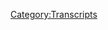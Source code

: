 {{DEFAULTSORT:
    #_TRANSCRIPT_0008:January 26-27, 2017
}}{{Transcript
    | title         = [[8: January 26-27, 2017]]
    | caption       = [https://knowledgefight.libsyn.com/knowledge-fight-jan-26-27-2017 Listen to this episode on Libsyn]
    | episodeNumber = [[8: January 26-27, 2017|8]]
    | length        = 02:28:37
}}

{{MessageBox
    | header     = Warning: Bot Generated Content
    | text       = This transcript was automatically generated by transcription software and likely contains many mistakes and misattributions. Please check the audio for definitive quotes, attribution, and context.
    | image      = N3yvass4myg91.webp
    | imagewidth = 50px
    | id         = warning
}}

{{TranscriptBlock
    | name      = Alex Jones
    | timestamp = 00:00:00.000
    | text      = Andy in Kansas, you're on the air. Thanks for holding. Well, Alex, I'm a first time caller. I'm a huge fan. I love your work.
}}

{{TranscriptBlock
    | name      = Dan
    | timestamp = 00:00:07.000
    | text      = Hey everybody. Welcome back to fight. I'm Dan.
}}

{{TranscriptBlock
    | name      = Jordan
    | timestamp = 00:00:11.000
    | text      = I'm Jordan. I'm back. I'm back.
}}

{{TranscriptBlock
    | name      = Dan
    | timestamp = 00:00:14.000
    | text      = Welcome back to these wonderful, slightly less wonderful than they were before you left America. I
}}

{{TranscriptBlock
    | name      = Jordan
    | timestamp = 00:00:19.000
    | text      = actually really missed hearing. I love you. I missed it.
}}

{{TranscriptBlock
    | name      = Dan
    | timestamp = 00:00:23.000
    | text      = I missed this. Considerably a big shout out and thank you to Tyler Snodgrass. Absolutely.
}}

{{TranscriptBlock
    | name      = Jordan
    | timestamp = 00:00:27.000
    | text      = He did a great job.
}}

{{TranscriptBlock
    | name      = Dan
    | timestamp = 00:00:29.000
    | text      = But this this cannot be replicated. Whatever we're doing no, my
}}

{{TranscriptBlock
    | name      = Jordan
    | timestamp = 00:00:35.000
    | text      = screech cannot be
}}

{{TranscriptBlock
    | name      = Dan
    | timestamp = 00:00:38.000
    | text      = the wonderful surprise in depth analysis of Alex Jones is bullshit.
}}

{{TranscriptBlock
    | name      = Jordan
    | timestamp = 00:00:44.000
    | text      = You, it turns out those are the only two things that I've ever had. I have been waiting my whole life to figure out what my true purpose is. And here we are. I'm super
}}

{{TranscriptBlock
    | name      = Dan
    | timestamp = 00:00:53.000
    | text      = thrilled to be able to help you discover it. Again. Welcome back. Absolutely. We're drinking a wonderful red wine from Bogle vineyards in honor of our Lord and Savior, Bogle, Jacob, praise me. But today, Jordan, we got so much on our plate, while we analyze the world of Alex Jones and Infowars
}}

{{TranscriptBlock
    | name      = Jordan
    | timestamp = 00:01:13.000
    | text      = All right, we can't banter back and forth for the first 20 minutes this time, but we
}}

{{TranscriptBlock
    | name      = Dan
    | timestamp = 00:01:16.000
    | text      = can't do that we have to cut through the bullshit. So
}}

{{TranscriptBlock
    | name      = Jordan
    | timestamp = 00:01:20.000
    | text      = yes, our great talent will definitely stay on target this time. I'm sure.
}}

{{TranscriptBlock
    | name      = Dan
    | timestamp = 00:01:26.000
    | text      = I think honestly, the message or the the mission of the show is 100% Cutting through the bullshit. But we have to cut through our own bullshit here. Yes. So today, we are going to be covering issues that come up on the January 26 and 27th episodes of the Alex Jones Show, right? I wanted to get us fully up to speed right up to present day. Well, today Today's the 31st Today will be the first February 1 When this wanes you are listening to this listeners. Yes. So I want to fill everyone in on Monday and Tuesday's show the 30th and the 31st. All right. One fun thing is that Alex, on both episode says it's the last day of January. These people do he's still drunk him and David Knight both don't know how calendars were David Knight started that Wednesday. So I'm saying it
}}

{{TranscriptBlock
    | name      = Jordan
    | timestamp = 00:02:17.000
    | text      = was the globalist added the 28th through the 31st It's true,
}}

{{TranscriptBlock
    | name      = Dan
    | timestamp = 00:02:21.000
    | text      = you know, all month should be modeled on February.
}}

{{TranscriptBlock
    | name      = Jordan
    | timestamp = 00:02:25.000
    | text      = So he's worried he's probably surprised every day the show every morning. He's shocked that it's not the same day.
}}

{{TranscriptBlock
    | name      = Dan
    | timestamp = 00:02:32.000
    | text      = I'm I bet he's shocked by his own reflection every day. Like a goddamn dog. So I don't want to cover everything. And I don't have clips from it because it doesn't really matter. Monday's show was mostly spent making vague death threats. To the people who might try and hurt Trump.
}}

{{TranscriptBlock
    | name      = Jordan
    | timestamp = 00:02:51.000
    | text      = I leave this country for one week. And you fuckers institute a Muslim ban. Yeah, I blame all of you for this, not just him. Just you know, you're right. It was my fault. It was my fault. You have the weight of the world on your shoulders like Atlas. Exactly like Alex Jones. Yeah.
}}

{{TranscriptBlock
    | name      = Dan
    | timestamp = 00:03:08.000
    | text      = So he wants everyone to know that if something happens to Trump, you're walking on the fight and side of Alex Jones. Okay, keep saying that. Also, he has a guest on to discuss the way
}}

{{TranscriptBlock
    | name      = Jordan
    | timestamp = 00:03:19.000
    | text      = is he actually saying that if Trump gets murdered, it is his personal job to find and bring the killer to justice.
}}

{{TranscriptBlock
    | name      = Dan
    | timestamp = 00:03:27.000
    | text      = No, he's rallying the troops. Oh, he's saying that if that goes down, it's time to shoot people in the streets. Oh, okay. That's good. He's also saying that all you people out there who were fine with Trump being killed, if it happens, you will find no quarter.
}}

{{TranscriptBlock
    | name      = Jordan
    | timestamp = 00:03:43.000
    | text      = Oh, yeah. So so it's a good thing that he's selling guns then right gun Park guns. All the parts you need to make a gun.
}}

{{TranscriptBlock
    | name      = Dan
    | timestamp = 00:03:52.000
    | text      = Also, his other big thing that he goes over on Mondays show?
}}

{{TranscriptBlock
    | name      = Jordan
    | timestamp = 00:03:55.000
    | text      = That's like selling a banana split, but like in different parts and then being like, I don't know why people would use it to combine the three. I don't know. We have no intention. Yeah, banana split. Look, we sell we sold bananas, ice cream, and then other things that are in banana splits.
}}

{{TranscriptBlock
    | name      = Dan
    | timestamp = 00:04:12.000
    | text      = Yeah. So the other big part is he talks about the shooting in Quebec. All right. The mosque that got shot up six dead. 17 wounded, I believe. Yes. And as we know now, from police reports, it was a white dude who was an internet troll and a Trump supporter. And
}}

{{TranscriptBlock
    | name      = Jordan
    | timestamp = 00:04:30.000
    | text      = like, literally everybody should have assumed immediately like, it seems like a mosque got shot up. Yeah, we live in a world of white nationalists. Now. It was probably a white nationalist. That's
}}

{{TranscriptBlock
    | name      = Dan
    | timestamp = 00:04:42.000
    | text      = the sensible approach. But you were a brainwashed globalist zombie. That is true. So it's true. You wouldn't realize that what actually happened was that it was Muslims shooting up a mosque, because they were the more radical Muslim sect, and they were shooting up a progressive Muslim him. He's just basically saying that like, the biggest victims of Islam are people who are we can't trust any of these people and his guest goes on to, like make the argument that it was a failed false flag. It was already a failed false flag put on by the globalists because they have tons of people who are out at these airports protesting and this false flag happens now they're activated. Now they shut down everything. Chaos Bedlam in the
}}

{{TranscriptBlock
    | name      = Jordan
    | timestamp = 00:05:27.000
    | text      = streets. All right. Wait, what?
}}

{{TranscriptBlock
    | name      = Dan
    | timestamp = 00:05:30.000
    | text      = You don't do not understand the premise. I don't understand
}}

{{TranscriptBlock
    | name      = Jordan
    | timestamp = 00:05:33.000
    | text      = who is shutting things down where there's but okay, so we have the
}}

{{TranscriptBlock
    | name      = Dan
    | timestamp = 00:05:37.000
    | text      = protesters that have been mobilized and paid by George Soros gotcha are going to start rioting because of this false flag shooting in a K back mosque. So
}}

{{TranscriptBlock
    | name      = Jordan
    | timestamp = 00:05:48.000
    | text      = they saw the globalists hired a white nationalist. Yes. Who has a long history? No, he has a long history of white nationalism, fake
}}

{{TranscriptBlock
    | name      = Dan
    | timestamp = 00:05:57.000
    | text      = news.
}}

{{TranscriptBlock
    | name      = Jordan
    | timestamp = 00:05:58.000
    | text      = All right. There's no winning. Nope.
}}

{{TranscriptBlock
    | name      = Dan
    | timestamp = 00:06:03.000
    | text      = Absolutely not. It's all complete nonsense in the face that had been borne out make that episode incredibly embarrassing. And I don't really want to us to Alex, no, take
}}

{{TranscriptBlock
    | name      = Jordan
    | timestamp = 00:06:15.000
    | text      = humanity. Alex. Beyond that. Yeah. Beyond that. He actually still believe that it was he still believes it's a Moroccan key
}}

{{TranscriptBlock
    | name      = Dan
    | timestamp = 00:06:23.000
    | text      = did repeat that claim on Tuesday?
}}

{{TranscriptBlock
    | name      = Jordan
    | timestamp = 00:06:24.000
    | text      = Of course he did. Of course he did. Just because things are real. Doesn't need to you'd need to tell them of course not like their real Oh,
}}

{{TranscriptBlock
    | name      = Dan
    | timestamp = 00:06:33.000
    | text      = no. I don't really want to dissect that too deeply. Because it's a tragedy. It's a tragedy. It's obviously fake. And I don't really feel super great about laughing about a mass murderer.
}}

{{TranscriptBlock
    | name      = Jordan
    | timestamp = 00:06:47.000
    | text      = I mean, but that's like, I don't feel super great about waking up every day in America. No, because we got a
}}

{{TranscriptBlock
    | name      = Dan
    | timestamp = 00:06:53.000
    | text      = lot of them. But as far as like the the, I mean, I wrestle with this. Like, if Sandy Hook comes back up on his show. How do we cover that?
}}

{{TranscriptBlock
    | name      = Jordan
    | timestamp = 00:07:03.000
    | text      = Because he's a denier, right? Yeah. I mean, what do we do?
}}

{{TranscriptBlock
    | name      = Dan
    | timestamp = 00:07:06.000
    | text      = I don't, I don't? Well, here's what would happen. I would like to laugh at his craziness. But I don't want to diminish
}}

{{TranscriptBlock
    | name      = Jordan
    | timestamp = 00:07:13.000
    | text      = know what it would be is just an hour and 45 minutes of me barking into the microphone, like an angry dog. That's what it would mean, realistically, you're probably it would be 100. A would be so many minutes of that.
}}

{{TranscriptBlock
    | name      = Dan
    | timestamp = 00:07:29.000
    | text      = So Also on Tuesday show we get a big piece of news. And that is that Alex Jones is opening up a Washington bureau of Info Wars.
}}

{{TranscriptBlock
    | name      = Jordan
    | timestamp = 00:07:38.000
    | text      = Thank you, Jesus. And he has a nice show needed a reason to become relevant. That is all we needed. Yes. Got an editor. We just got radicalized is what just happened. I've been writing. That's true. Yeah. I did insinuate on earlier podcasts that I hope he gets hit by a truck.
}}

{{TranscriptBlock
    | name      = Dan
    | timestamp = 00:07:56.000
    | text      = Yeah. So there is that you? You advocated cog? That
}}

{{TranscriptBlock
    | name      = Jordan
    | timestamp = 00:07:59.000
    | text      = is true. I did advocate cog. That's true.
}}

{{TranscriptBlock
    | name      = Dan
    | timestamp = 00:08:02.000
    | text      = So he has an editor. And this is very exciting piece of news that he has an editor. Well, he has a guy to run the Washington bureau. Okay. Is his guy named Jerome Corsi. I don't know if you've ever heard of this cat sounds fake. He is a 70 year old man who wrote an entire book about Barack Obama having a fake birth certificate.
}}

{{TranscriptBlock
    | name      = Jordan
    | timestamp = 00:08:27.000
    | text      = How do you write an entire book about that? Isn't that just a sentence?
}}

{{TranscriptBlock
    | name      = Dan
    | timestamp = 00:08:31.000
    | text      = I might actually be overstating that he did write a scathing book about Barack Obama but one of his aving one of his big pieces was that Obama has a fake birth certificate. I mean, total let's say yeah, totally true. As
}}

{{TranscriptBlock
    | name      = Jordan
    | timestamp = 00:08:44.000
    | text      = well as we know now since he's been deported by the fucking Muslim ban. Late did that not happen? Strange.
}}

{{TranscriptBlock
    | name      = Dan
    | timestamp = 00:08:51.000
    | text      = Hold on. Let me walk back my walking. Oh god. No. Jerome Corsi wrote the book. Where's the birth certificate? A book that questions Obama's American citizenship that are two main 2011 release. The book enjoyed a buzz building teaser article and a heavy heavily trafficked Drudge Report website? Of course, black.
}}

{{TranscriptBlock
    | name      = Jordan
    | timestamp = 00:09:11.000
    | text      = Of course. Yeah. So I remember whenever Wendy's used that slogan. where's the where's the birth certificate?
}}

{{TranscriptBlock
    | name      = Dan
    | timestamp = 00:09:20.000
    | text      = He also wrote many conspiracy theory articles about how the USA is about to merge with Mexico and Canada.
}}

{{TranscriptBlock
    | name      = Jordan
    | timestamp = 00:09:29.000
    | text      = That will be fun.
}}

{{TranscriptBlock
    | name      = Dan
    | timestamp = 00:09:29.000
    | text      = So he's a 70 year old who would
}}

{{TranscriptBlock
    | name      = Jordan
    | timestamp = 00:09:31.000
    | text      = be fun. Wouldn't that be fun? Sure. If we just if we just had a sort of North American conglomerate?
}}

{{TranscriptBlock
    | name      = Dan
    | timestamp = 00:09:38.000
    | text      = I don't know. I don't fucking I don't think
}}

{{TranscriptBlock
    | name      = Jordan
    | timestamp = 00:09:41.000
    | text      = it would be great. I think you'd have a lot of people just moving freely amongst the countries and
}}

{{TranscriptBlock
    | name      = Dan
    | timestamp = 00:09:46.000
    | text      = enjoying nature. Yeah. So that's, that's basically the big things from Monday and Tuesday's show, but now, it's important that we get back to the 26th of January, this would be Thursday. Well,
}}

{{TranscriptBlock
    | name      = Jordan
    | timestamp = 00:10:02.000
    | text      = that's right. Because we're Yeah, no, I'm not. Yeah. Now I'm now I remember what day we're on.
}}

{{TranscriptBlock
    | name      = Dan
    | timestamp = 00:10:06.000
    | text      = We have to jump back to the past because a
}}

{{TranscriptBlock
    | name      = Jordan
    | timestamp = 00:10:07.000
    | text      = lot was about to say, Isn't that the last day of January? Yeah,
}}

{{TranscriptBlock
    | name      = Dan
    | timestamp = 00:10:11.000
    | text      = it is. A lot more juicy stuff happened on the 26th and 27th. All right, and we're gonna have to wrestle with a bunch of it. All right. So do this. What would you rather deal with?
}}

{{TranscriptBlock
    | name      = Jordan
    | timestamp = 00:10:23.000
    | text      = Scott? Why is it a choice?
}}

{{TranscriptBlock
    | name      = Dan
    | timestamp = 00:10:25.000
    | text      = You get an A or a B? Would you like to deal with matters of the East tool? Or matters? What the south
}}

{{TranscriptBlock
    | name      = Jordan
    | timestamp = 00:10:31.000
    | text      = now? God, I assume it's going to be way more racist when we go to the east. So let's do it.
}}

{{TranscriptBlock
    | name      = Dan
    | timestamp = 00:10:38.000
    | text      = All right. This is some issues of boy. I don't know how to use my own email guys. Oh, no big shout out to Gmail B and she had a Okay, so one of Alex's massive narratives on the 26th show is about China. And, you know, some of the more important points about Communist China Communist China. I mean, it's China. Let it rip, Alex.
}}

{{TranscriptBlock
    | name      = Alex Jones
    | timestamp = 00:11:02.000
    | text      = Let's get a few of these stories. Chinese propaganda. This is up on drudge report.com on the right hand side, New Hollywood movie depicts Trump like President killing the US. It's an info war story by Jamie White. White. Oh god, no.
}}

{{TranscriptBlock
    | name      = Jordan
    | timestamp = 00:11:21.000
    | text      = Wait, did you pause that? Or did you just know when the pause was? No, it's just a law that was just a long as possible. Okay. All right.
}}

{{TranscriptBlock
    | name      = Alex Jones
    | timestamp = 00:11:29.000
    | text      = Movies I gotta see have prob Communist Chinese propaganda enum, it's getting more and more obvious. Anti Trump Chai comps, buying up Hollywood.
}}

{{TranscriptBlock
    | name      = Dan
    | timestamp = 00:11:39.000
    | text      = So we have to take a little bit of a step back here and unpack this. Let's check on Chinese companies. Maybe I don't know.
}}

{{TranscriptBlock
    | name      = Jordan
    | timestamp = 00:11:48.000
    | text      = Is it did he just rearranged Chinese communist and then he might
}}

{{TranscriptBlock
    | name      = Dan
    | timestamp = 00:11:53.000
    | text      = be Yeah. Okay. He uses DICOM is like a dirty word. Like you might say rooskies or something like that, you know? Okay. So he has this big fear of not saying
}}

{{TranscriptBlock
    | name      = Jordan
    | timestamp = 00:12:01.000
    | text      = jab. I mean, that's fine, I guess. I mean, I assume that if he didn't know where somebody came from, he would probably use that for
}}

{{TranscriptBlock
    | name      = Dan
    | timestamp = 00:12:11.000
    | text      = all dirty Cooley's little eggs. Yeah. So he has this thing that he doesn't understand. That is China is a massive emerging market, especially for entertainment. Yeah, so a lot of movies aren't going to be harshly critical of China in the way he might want. Clear, because question, what, which movies? Well, he was really mad at Michael Bay. So he takes a team like Michael
}}

{{TranscriptBlock
    | name      = Jordan
    | timestamp = 00:12:36.000
    | text      = Bay, but he's the most jingoistic filmmaker there's ever been. We'll get to why he's mad at Michael Bay in a minute he made Pearl Harbor did which is a jerk off America fest it is. Except for Ben Affleck, isn't
}}

{{TranscriptBlock
    | name      = Dan
    | timestamp = 00:12:48.000
    | text      = it? But he apparently put some positive messages about the Chinese and like, Revenge of the Fallen the Transformers movie. Well,
}}

{{TranscriptBlock
    | name      = Jordan
    | timestamp = 00:12:56.000
    | text      = I mean, yeah, they're the only people who watch them. So he
}}

{{TranscriptBlock
    | name      = Dan
    | timestamp = 00:12:59.000
    | text      = flashes up all these movies that are apparently full of Chinese propaganda, and one of them is furious seven. I'm like, I don't know about that. That is not possible. I love that movie.
}}

{{TranscriptBlock
    | name      = Jordan
    | timestamp = 00:13:08.000
    | text      = Ed fuckery seven is family propaganda for unconventional family unit. Yeah.
}}

{{TranscriptBlock
    | name      = Dan
    | timestamp = 00:13:14.000
    | text      = Mild crime. A crime involved family. Well, yeah, so he also has this thing that rock is in the FBI. Right? Damnit. He's so good. He's so good. The movie is the best. I can't wait for eight. Let's
}}

{{TranscriptBlock
    | name      = Jordan
    | timestamp = 00:13:25.000
    | text      = change this podcast to just being a furious seven.
}}

{{TranscriptBlock
    | name      = Dan
    | timestamp = 00:13:30.000
    | text      = Next episode just clips from
}}

{{TranscriptBlock
    | name      = Jordan
    | timestamp = 00:13:33.000
    | text      = every episode, you should slip one in there.
}}

{{TranscriptBlock
    | name      = Dan
    | timestamp = 00:13:36.000
    | text      = There's more truth in furious FM in any episode of the Alex Jones Show. So speaking of truths, he says at the end there that the Chinese are buying up Hollywood, and in order, which he
}}

{{TranscriptBlock
    | name      = Jordan
    | timestamp = 00:13:47.000
    | text      = has already talked about because one guy wrote shares in one little thing,
}}

{{TranscriptBlock
    | name      = Dan
    | timestamp = 00:13:51.000
    | text      = and now it's time to fully put that bullshit Tibet. Okay, so he cites an article on infowars.com
}}

{{TranscriptBlock
    | name      = Jordan
    | timestamp = 00:13:59.000
    | text      = which my favorite thing is he cites the articles that he's citing. Yeah, that is something.
}}

{{TranscriptBlock
    | name      = Dan
    | timestamp = 00:14:06.000
    | text      = Yeah. So it gives it credibility because there's a link to it on drudge Of course, and now it's on infowars.com. So I went and I checked out that article and the only link as a source that they have is a hotlinked piece of text. That is like the Chinese are buying up Hollywood Studios. I clicked on that it goes to another Infowars page. That is just a video clip of Alex saying that. So
}}

{{TranscriptBlock
    | name      = Jordan
    | timestamp = 00:14:34.000
    | text      = so we've got we've got an oral Boris of lie, it gets worse. Oh, how could it not?
}}

{{TranscriptBlock
    | name      = Dan
    | timestamp = 00:14:41.000
    | text      = So in the video, if you watch it, Alex flashes up an article from The Hollywood Reporter that is about this guy. Who is this Chinese billionaire right? And I have pulled out some very relevant pieces of information from that article that Alex willfully ignores in order to make his bullshit propaganda point. If
}}

{{TranscriptBlock
    | name      = Jordan
    | timestamp = 00:15:00.000
    | text      = you have been saving up this anger, if you've been saving, I can tell you're bringing a lot more rage than usual.
}}

{{TranscriptBlock
    | name      = Dan
    | timestamp = 00:15:07.000
    | text      = So this is a quote from the guy Wanda, or I believe Wanda is the name of the company that he owns. He's a super billionaire. He is super make crazy rich. Okay, I wanted to acquire one of the big six. But whether we can is a different story, it's uncertain. I might as well start from wherever I can, such as through investment with all six, he says bluntly, outlining his strategy, we will continue to work on a potential acquisition, but it won't hurt to start by doing what we can participating via an investment seems like a wise choice for the time being.
}}

{{TranscriptBlock
    | name      = Jordan
    | timestamp = 00:15:38.000
    | text      = Okay, so his plan actually is to buy one of the studios. Yeah, absolutely. And what he's doing to get his foot in the door is investing in all of them, hoping that sooner or later, one of them will like,
}}

{{TranscriptBlock
    | name      = Dan
    | timestamp = 00:15:50.000
    | text      = because even if you're a billionaire, you can't just buy a Hollywood studio.
}}

{{TranscriptBlock
    | name      = Jordan
    | timestamp = 00:15:53.000
    | text      = That's not how being a billionaire works. So there's no how those they have those Time Warner, AOL mergers, you know, it doesn't happen because one guy is like, okay, AOL is mine now.
}}

{{TranscriptBlock
    | name      = Dan
    | timestamp = 00:16:03.000
    | text      = Yeah. So this article also has some interviews with people who know him and know the movie business, one of them but those closer to the industry are skeptical of the notion that Wanda is motivated or would ever be foolish enough to try and force anything resembling Chinese propaganda upon the US audience, quote, since Hollywood is already altering their films to make them China friendly, or at least China neutral to gain market access there. I don't think you need Wanda to buy in to really change things. So Stanley Rosen, a professor of political science at USC, saw someone at Sony start sending emails saying we're under tremendous pressure from Wanda to make pro China films that would be devastating to their business all over the world. Thomas told founder and CEO of legendary, says Wang has left tols management team in place and has given no indication of wanting to say in the studio's content. He is an unabashed businessman says tall. And that's what he talks about constantly. What is the bottom line?
}}

{{TranscriptBlock
    | name      = Jordan
    | timestamp = 00:17:01.000
    | text      = Okay, now hold. So if what he said made sense, we wouldn't live in the world we live in. What do you mean? I mean, just because he wouldn't put pressure on people to put a probe on. It's like, it's like how you see NBC whenever they cover stuff. They don't purposefully cover certain things in order to present a certain narrative, because the owner said they had to, but just by the virtue of them being working for this guy, they feel an implicit pressure to avoid pissing him off, like the fucking apprentice, but he has liked their job. He wants any of that shit. Yeah, but billionaires want billionaire shit. Who knows what they really
}}

{{TranscriptBlock
    | name      = Dan
    | timestamp = 00:17:47.000
    | text      = seems like he wants money.
}}

{{TranscriptBlock
    | name      = Jordan
    | timestamp = 00:17:48.000
    | text      = Well, yeah, that's fine. If you're putting pro China propaganda into something that wouldn't be as damaging as people would say.
}}

{{TranscriptBlock
    | name      = Dan
    | timestamp = 00:17:58.000
    | text      = Maybe I also think I found the quote from this article. That really is what this is all about. Okay, this is a quote from Wanda himself. Bitches and make money. This is about Trump. Oh boy. As a businessman, I believe he's somewhat successful, but not extremely successful. He knows what the sense of amusement He grants. The way drink, makes money from his name seems quite smart. But I do consider him to have achieved real success. He doesn't compare to America's real mega rich Bill Gates, for example, or other great entrepreneurs. Maybe that's what this is about.
}}

{{TranscriptBlock
    | name      = Jordan
    | timestamp = 00:18:32.000
    | text      = Just this guy is saying all about Trump. No, this
}}

{{TranscriptBlock
    | name      = Dan
    | timestamp = 00:18:35.000
    | text      = guy is talking a little bit of shit. And Alex has got to make him the figurehead. Oh, propaganda campaign against China lying Okay, saying he's trying to buy all six studios. All right. Now, if you want to hear something else that makes this guy this Wang gentleman sound pretty fucking cool. Listen to this. When I ask Wang near the end of our time together, what sorts of thoughts he has when he contemplates the improbable arc of his life. He says he mostly feels lucky. Lucky to have come of age when China was undergoing its reform. Quote, 30 years ago, people in China all had the same life. We were given rations of food. He says the reform gave us the right to choose. And the freedom of choice allowed people with a will and an ambition to achieve in the past. Only the emperor could drink this tea. Why? Says Wang before we part with one of his biggest grins of the morning? Today? Anyone with enough money can buy it? That seems like it's right in the vein of fucking capitalism that Alex Jones should really support?
}}

{{TranscriptBlock
    | name      = Jordan
    | timestamp = 00:19:36.000
    | text      = Well, yeah, that's what happened to China after Yeah, in the 80s. They did switch over to a so that's one of the big things. Russia is not a communist society. China is not a communist society. Now what they're using communist is shorthand for isn't a oligarchical society, because communism, yet again is not a system of govern. No, no, no, no, it's an economical system. We switched over to a capitalist system.
}}

{{TranscriptBlock
    | name      = Dan
    | timestamp = 00:20:04.000
    | text      = We talked about this on the first episode. This is part of Alex Jones, his worldview, right? That is socialism leads to communism, which isn't communism, It's utter authoritarian rule of the state, right? Like what we have now in the United States. And that's what the globalist want to create for everyone.
}}

{{TranscriptBlock
    | name      = Jordan
    | timestamp = 00:20:20.000
    | text      = But isn't that what he wants? It looks that way. It seems like he wants that. Right. His actions seemed like he's basically said he wants Trump to be a king more or less. So that's what he's talking about. Either way, we
}}

{{TranscriptBlock
    | name      = Dan
    | timestamp = 00:20:33.000
    | text      = have a couple of differences in opinion on this guy, this Chinese guy, but what we can take away from that all millionaires. Oh, me too. Yeah. Okay. But as long as we start as far as billionaires go, he seems like he's in the top bit. But like, he's the most billionaire. No, no, he seems like he has a decent head on his she's one of the cooler billionaires. Yeah. Okay. But anyway, taking all that aside, right. The article in no way indicates that he wants to buy all six studios. Now, it has nothing to do with that. Absolutely not. And I even left out all the human interest parts about him going to movies with his mom, and thinking that Chinese and Asian stories are underrepresented in the media and stuff like
}}

{{TranscriptBlock
    | name      = Jordan
    | timestamp = 00:21:11.000
    | text      = that. That's probably true, but they're super valid and not probably true. That is true. I agree with
}}

{{TranscriptBlock
    | name      = Dan
    | timestamp = 00:21:15.000
    | text      = and if you have a market share that's growing and to the point where movies bomb here gets saved by overseas markets. Yeah. Isn't
}}

{{TranscriptBlock
    | name      = Jordan
    | timestamp = 00:21:23.000
    | text      = that what happened with the underworld movies or Wrestlemania? Yeah,
}}

{{TranscriptBlock
    | name      = Dan
    | timestamp = 00:21:27.000
    | text      = Warcraft Warcraft. That's right. The one that was based on that ship board game battleship
}}

{{TranscriptBlock
    | name      = Jordan
    | timestamp = 00:21:33.000
    | text      = that that did well in China. Yeah.
}}

{{TranscriptBlock
    | name      = Dan
    | timestamp = 00:21:36.000
    | text      = All these big blockbusters end up doing well over there. Because they don't. They aren't great movies, but they're exciting.
}}

{{TranscriptBlock
    | name      = Jordan
    | timestamp = 00:21:42.000
    | text      = They are exciting.
}}

{{TranscriptBlock
    | name      = Dan
    | timestamp = 00:21:43.000
    | text      = They they cross cultures, because they're exciting anyway. Yeah. Alex is pissed about some stuff about the drug. But the chai comes and they're making a movie and it's insulting to America, of course, and we're going to explore this and find just how little he has in the tank. Oh, boy. He's got nothing.
}}

{{TranscriptBlock
    | name      = Alex Jones
    | timestamp = 00:22:03.000
    | text      = Now listen to this with a straight face. Hollywood is set to begin work on Little America. How about they put out a movie like Americans have small penises? That'd be even better. Or Americans are all stupid. I mean, this is just to demoralize us. Hollywood is a complete sworn enemy of this country.
}}

{{TranscriptBlock
    | name      = Dan
    | timestamp = 00:22:23.000
    | text      = What's up?
}}

{{TranscriptBlock
    | name      = Jordan
    | timestamp = 00:22:24.000
    | text      = What does he what's Little America about?
}}

{{TranscriptBlock
    | name      = Dan
    | timestamp = 00:22:26.000
    | text      = We're gonna get to that Okay, cool your jets I'm sorry.
}}

{{TranscriptBlock
    | name      = Alex Jones
    | timestamp = 00:22:29.000
    | text      = In their own crazy bubbles show desperate to destroy us. That they have now gone even more over the top I thought they could What a joke show worthless show bankrupt show over show despised show bypassed that they're in a love fest with a collapsing communist dictatorship that has a fake stock market and is already collapsing. He just described Russia shifting into hell. Let me continue. Hollywood, I guess Chai calm would or wood is set to begin work on Little America. Talking about the rise in propaganda, I'm sorry. reasonably straight facts. Hollywood is set to begin work on little peepee I'm sorry. Hollywood is set to begin work on little dingdong. I'm pologize folks, Hollywood is solely in America.
}}

{{TranscriptBlock
    | name      = Dan
    | timestamp = 00:23:24.000
    | text      = But do you realize what was going on? We're gonna get to that in the next clip. It's it's so important to illustrate when he has something that he's going on. He has nothing. All he has there is that terrible dick joke? Yeah, and that's bad. Yeah, it's like,
}}

{{TranscriptBlock
    | name      = Jordan
    | timestamp = 00:23:41.000
    | text      = also he didn't even complete the rule of threes. He went little peepee little ding ding and then just back to Little America. I'm
}}

{{TranscriptBlock
    | name      = Alex Jones
    | timestamp = 00:23:47.000
    | text      = sorry. Yeah,
}}

{{TranscriptBlock
    | name      = Jordan
    | timestamp = 00:23:48.000
    | text      = that's fuck you Alex Jones. Don't apologize to me. So in this clip, I only want sincere apologies which we have not yet heard. Not a one not one sincere apology. So
}}

{{TranscriptBlock
    | name      = Alex Jones
    | timestamp = 00:23:58.000
    | text      = in this clip, we'll get to the plot. And they're openly buying up Hollywood. And they're openly going to put out anti American films in America. In America?
}}

{{TranscriptBlock
    | name      = Dan
    | timestamp = 00:24:11.000
    | text      = I think I actually know here's the plot. We gotta get to it. All right.
}}

{{TranscriptBlock
    | name      = Alex Jones
    | timestamp = 00:24:16.000
    | text      = The plot of the movie follows a recon member whose whole see our Special Forces joined with the Chinese. Oh, you can't make this up. The plot of the movie The plot that kept the break after this finale get serious right now they're gonna call I'm gonna do I'm actually gonna read this in the voice of Optimus Prime. Oh, no other movie follows a former American force recon Marine, who was hired by the Chinese billionaire to infiltrate an American ghetto and rescue his daughter. See, it's okay that he works with the Chinese because he's rescuing his daughter see him creating a race war. I kilos is even allowed to go on.
}}

{{TranscriptBlock
    | name      = Jordan
    | timestamp = 00:24:57.000
    | text      = What's first off That isn't a bad Optimus Prime impression. It's
}}

{{TranscriptBlock
    | name      = Dan
    | timestamp = 00:25:01.000
    | text      = not terrible. He
}}

{{TranscriptBlock
    | name      = Jordan
    | timestamp = 00:25:02.000
    | text      = clearly thought that was his only good impression. Well, this isn't that's what he started doing.
}}

{{TranscriptBlock
    | name      = Dan
    | timestamp = 00:25:07.000
    | text      = This is a more full part of our exploration of whether or not Alex can do voices.
}}

{{TranscriptBlock
    | name      = Jordan
    | timestamp = 00:25:10.000
    | text      = Yeah, we've got it. We're on several parts so far.
}}

{{TranscriptBlock
    | name      = Dan
    | timestamp = 00:25:13.000
    | text      = Cookie Monster. Okay. Black people. Not good. No,
}}

{{TranscriptBlock
    | name      = Jordan
    | timestamp = 00:25:16.000
    | text      = I'm really bad. Okay, Optimus Prime is a bed.
}}

{{TranscriptBlock
    | name      = Dan
    | timestamp = 00:25:20.000
    | text      = So the plot of the movie is the Special Forces guy gets contracted by a Chinese billionaire. Mrs. After a president has bankrupted the United States and China is taken over as a world power. Right? So America is kind of ghettoized, right many ways, like in movies, and a lot of movies and a lot of movies that date back.
}}

{{TranscriptBlock
    | name      = Jordan
    | timestamp = 00:25:41.000
    | text      = Like, Blade Runner. Yeah,
}}

{{TranscriptBlock
    | name      = Dan
    | timestamp = 00:25:43.000
    | text      = so dystopian movies,
}}

{{TranscriptBlock
    | name      = Jordan
    | timestamp = 00:25:45.000
    | text      = a lot of escape from LA. It's crazy. So because it turns out it was actually a documentary. Escape from LA is exactly the plot of the movie we're living in right now.
}}

{{TranscriptBlock
    | name      = Dan
    | timestamp = 00:25:56.000
    | text      = So also important is that Alex completely misunderstands what he's reading. In real time. He thinks that the guy the special race for that part is not anywhere and no, that's clearly there. But Alex also thinks that the Special Forces guy is going in to save his own daughter when he saving the Chinese billionaires don't Yeah. So it's funny. He
}}

{{TranscriptBlock
    | name      = Jordan
    | timestamp = 00:26:17.000
    | text      = was hired, he was hired by an outside contractor to fulfill a job, as opposed to instead of it being the plot to take in. It's once removed the plot to take it.
}}

{{TranscriptBlock
    | name      = Dan
    | timestamp = 00:26:27.000
    | text      = Yeah. Okay, so Alex tries to riff on this some more. And, I mean, this is just indicative of his fucking rusty chops.
}}

{{TranscriptBlock
    | name      = Alex Jones
    | timestamp = 00:26:38.000
    | text      = Oh, no, now they're set to just take it over. I mean, the worst the movie is or just unwatchable, but it's all red flags. And the Chinese president saving everyone who could make up the trashiness of Hollywood, so many people in Hollywood Transformers The Age of Extinction. Pro China propaganda. Yeah, even mainstream media just admits this, but they hide it in plain view. Okay. China's taking over everything. Okay. The Chinese president. They're in. They're in Switzerland, the day boss meetings. Don't worry.
}}

{{TranscriptBlock
    | name      = Jordan
    | timestamp = 00:27:09.000
    | text      = What's up? I thought he meant that the Chinese president lives in Switzerland. Oh, no. He was at the Davos meeting. Okay. This is another thing, which is the one about de vos. That's the one about climate change. No, that's
}}

{{TranscriptBlock
    | name      = Dan
    | timestamp = 00:27:20.000
    | text      = the education secretary. DeVos All right. Sorry.
}}

{{TranscriptBlock
    | name      = Jordan
    | timestamp = 00:27:25.000
    | text      = No, I know. I just don't want to think of her name or the fact that she's allowed to continue existing.
}}

{{TranscriptBlock
    | name      = Dan
    | timestamp = 00:27:31.000
    | text      = Yeah. DeVos is like a, you know, a gathering of world powers and some celebrities and stuff like that. Okay, cool. It's basically like everyone is not spooked out by Bilderberg anymore. Rapper he brings it up so he has to come up with a new one.
}}

{{TranscriptBlock
    | name      = Jordan
    | timestamp = 00:27:46.000
    | text      = We've got a new boogie man Yeah, we
}}

{{TranscriptBlock
    | name      = Dan
    | timestamp = 00:27:47.000
    | text      = have like Bohemian Grove doesn't give me give me a boner anymore right right Bilderberg isn't exciting. You can't just say Trilateral Commission and we all pice our pants now right Davao
}}

{{TranscriptBlock
    | name      = Jordan
    | timestamp = 00:27:57.000
    | text      = and we all kind of think the UN's okay now. Yeah. Oh, except our President. Well, I mean, so just about everything he doesn't think is okay. Oh,
}}

{{TranscriptBlock
    | name      = Dan
    | timestamp = 00:28:07.000
    | text      = Everything's bad. Everything's bad
}}

{{TranscriptBlock
    | name      = Alex Jones
    | timestamp = 00:28:09.000
    | text      = Trump. You got like hands on his hips like what have I caught you doing in the cookie jar? How dare you not let us have one sided deals. Chinese bread and have them with a Chinese dictator is actually like Optimus Prime and then proud is on Megatron. This is off the rails compared to die Megatron and it's it's the Chinese president. And then Trump's like no you will never defeat me had on on on Megatron pending the propaganda is so unwatchable, but you go in then full grown American men sit there go get him yeah, get him. Oh, yeah, kill him. Now the NFL coming out against the Second Amendment now. I lock the NFL turn guns in, I believe in Obama now. John Wayne, that's it. The Chinese Presidents head can be on Optimus Prime and they can resurrect John Wayne and put his head on Megatron and have and have the Chinese president cut the head off John Wayne. I'm John Wayne. And he comes back No,
}}

{{TranscriptBlock
    | name      = Jordan
    | timestamp = 00:29:31.000
    | text      = not a good one.
}}

{{TranscriptBlock
    | name      = Alex Jones
    | timestamp = 00:29:32.000
    | text      = No, no. Yeah, he
}}

{{TranscriptBlock
    | name      = Jordan
    | timestamp = 00:29:33.000
    | text      = failed on that real fast.
}}

{{TranscriptBlock
    | name      = Alex Jones
    | timestamp = 00:29:35.000
    | text      = You believe this anymore. But this is how dumbed down their constituents are. Let me let me stop right there.
}}

{{TranscriptBlock
    | name      = Dan
    | timestamp = 00:29:43.000
    | text      = So I mean, we get it now that he's got that was a homeless man's rambling and keep in mind, that was crazy. We're living in one of the most dangerous times ever our country is falling apart. That was
}}

{{TranscriptBlock
    | name      = Jordan
    | timestamp = 00:29:56.000
    | text      = this 14 year old sketchbook during American history. Last leg that is all he knows about American history with
}}

{{TranscriptBlock
    | name      = Dan
    | timestamp = 00:30:03.000
    | text      = the Chinese president is gonna be Optimus Prime
}}

{{TranscriptBlock
    | name      = Jordan
    | timestamp = 00:30:06.000
    | text      = head on Optimus Prime and then Trump has had on Megatron Yep. Which is a great fucking album cover. And so then the Chinese president is also going to resurrect John Wait, who is now evil? Who is no, no, no, he's still good. Well, no, President no no evil. I'm gonna cut off John.
}}

{{TranscriptBlock
    | name      = Dan
    | timestamp = 00:30:26.000
    | text      = I am evil.
}}

{{TranscriptBlock
    | name      = Jordan
    | timestamp = 00:30:27.000
    | text      = He bailed on that so fast. He did bailed on John Wayne so fast, but
}}

{{TranscriptBlock
    | name      = Dan
    | timestamp = 00:30:31.000
    | text      = like, I think, I mean, I love this because it's kind of a guy trying to have fun. You know, like, he's trying
}}

{{TranscriptBlock
    | name      = Jordan
    | timestamp = 00:30:39.000
    | text      = he was God.
}}

{{TranscriptBlock
    | name      = Dan
    | timestamp = 00:30:41.000
    | text      = It's so bad was such rambling
}}

{{TranscriptBlock
    | name      = Jordan
    | timestamp = 00:30:42.000
    | text      = nonsense. It really is. His laugh was even better though. I was such a big fan of his crazy insane person laugh is fake.
}}

{{TranscriptBlock
    | name      = Dan
    | timestamp = 00:30:50.000
    | text      = Ah, yeah, that's like that's worse than Dr. Robotnik laughing and like Sonic games. It's so fucking fake.
}}

{{TranscriptBlock
    | name      = Jordan
    | timestamp = 00:30:58.000
    | text      = It is the Final Fantasy 10 Titus of laughs
}}

{{TranscriptBlock
    | name      = Dan
    | timestamp = 00:31:01.000
    | text      = So Alex wants to wrap up with become the chai calms taking over Hollywood storyline, with this little gem.
}}

{{TranscriptBlock
    | name      = Alex Jones
    | timestamp = 00:31:10.000
    | text      = And they're openly buying up Hollywood. And they're openly going to put out anti American films. In America, I guess. I almost just want to say to all the evil people that want to serve this go ahead and destroy everything then. But you know what, there are a lot of good people in this country. A lot of children that don't deserve this. But man crazy people screaming killed Trump and father Students, please hear the students freaking out in the background.
}}

{{TranscriptBlock
    | name      = Dan
    | timestamp = 00:31:36.000
    | text      = So he's talking about a clip he played earlier of teacher had like a projector screen in her classroom, okay, of the Trump inauguration. She's got a water gun, and she's shooting it and saying die. But also,
}}

{{TranscriptBlock
    | name      = Jordan
    | timestamp = 00:31:49.000
    | text      = that's actually I don't know if that's good. It's not great. But I don't think that I do not think that's great.
}}

{{TranscriptBlock
    | name      = Dan
    | timestamp = 00:31:54.000
    | text      = I don't think it's great. But from the clip, you really, it there's no indication there's anyone else in the room like,
}}

{{TranscriptBlock
    | name      = Jordan
    | timestamp = 00:32:00.000
    | text      = oh, okay, he's saying in class,
}}

{{TranscriptBlock
    | name      = Dan
    | timestamp = 00:32:03.000
    | text      = it doesn't it's she might have been, I don't know that to be true. I have no idea. Okay, from the source given. It could just be I mean,
}}

{{TranscriptBlock
    | name      = Jordan
    | timestamp = 00:32:13.000
    | text      = it's was it a false flag operation? It might have been, it seems like it'd be a false flag.
}}

{{TranscriptBlock
    | name      = Dan
    | timestamp = 00:32:17.000
    | text      = It's at least a dirty dossier. At least, but this this clip isn't done.
}}

{{TranscriptBlock
    | name      = Alex Jones
    | timestamp = 00:32:24.000
    | text      = And Madonna and everybody in all these major newspapers saying somebody needs to kill Trump. I'm here to tell you people something. You're running your mouth and you're gonna get hurt. You understand? Talk ship get hit. And you know what? I'm not running my mouth. Okay. Look what we've done in 21 years to you in the in the information war. But I gotta tell you, everybody has really gotten a normalcy bias, a learned helplessness, where we just except being crapped all over. And I'm sorry. Trump's great, He's strong. He's bringing back optimism. The approval rating is surging. It's wonderful.
}}

{{TranscriptBlock
    | name      = Jordan
    | timestamp = 00:33:07.000
    | text      = Not it's going down so fast,
}}

{{TranscriptBlock
    | name      = Alex Jones
    | timestamp = 00:33:11.000
    | text      = but he needs to come out against Communist China now has any and I'm directing the crew, I rarely direct them. I bet you I'm directing the crew to focus on this robbed in to take the lead, Lian Maga do what this writer has done. And I'm gonna ask Watson and his brother and all the rest of our crews on Communist China because it really hit me today. This is an electronic cultural Red Dawn by the Communist Chinese, who are at de vos admitting they're gonna keep us in line. No, you're not. But you are outrageous.
}}

{{TranscriptBlock
    | name      = Dan
    | timestamp = 00:33:44.000
    | text      = Now, I need to ask you, okay, the mics gone down, I might go down enjoy a sip of wine. Because what's about to happen is a string of crazy threats that are that are so great. I will be taking notes.
}}

{{TranscriptBlock
    | name      = Alex Jones
    | timestamp = 00:33:58.000
    | text      = Trump is absolutely right to be sending aircraft carriers. We need weapon systems on them and we need to kick them out of here. And no more Chinese anchor babies. I'm sick of it. I can't go to China and have a baby for free. If I practiced yoga and apart they kill me No, that's it. Oh, smash this microphone is to make my point. It's not normal that just Christ went in with the money changers and overturned the tables. Are they gonna buy like some brand new super awesome car and take a ticket? Take a sledgehammer to it to sacrifice like $100,000 in front everybody because all these people hear about money.
}}

{{TranscriptBlock
    | name      = Jordan
    | timestamp = 00:34:35.000
    | text      = First of all, there's no way he could afford to do does not understand that at all, no, you know, he he could. But but but that was the go that Jesus went into the money changers because they were screwing up the tempo. They were in the sacred place. By his own admission he would just be throw God
}}

{{TranscriptBlock
    | name      = Dan
    | timestamp = 00:34:56.000
    | text      = but here's where he Okay, here's here's where he shows his cards.
}}

{{TranscriptBlock
    | name      = Jordan
    | timestamp = 00:35:00.000
    | text      = Arias question? Yeah. Has he ever read the Bible?
}}

{{TranscriptBlock
    | name      = Dan
    | timestamp = 00:35:03.000
    | text      = Probably in verse form, like maybe a verse a day calendar or something like that. All right,
}}

{{TranscriptBlock
    | name      = Jordan
    | timestamp = 00:35:07.000
    | text      = is he just looking at like some like those those work memes at a at an office, which is like Blink. Keep your chin up, slugger.
}}

{{TranscriptBlock
    | name      = Dan
    | timestamp = 00:35:18.000
    | text      = I think we got a verse right here. All right, Second Thessalonians three words on his calendar ladies and pray for us that the word of the Lord may have free course and be glorified even as it is with you. Oh, well then yeah, I believe Trump. Sure. Yeah. But that's all debt. So he's gonna, he's gonna smash up this car. And it sounds like this thing where he's gonna be like, showing everyone's decadence and showing everyone's love of money.
}}

{{TranscriptBlock
    | name      = Jordan
    | timestamp = 00:35:43.000
    | text      = But here's where he just kind of bragging about his money.
}}

{{TranscriptBlock
    | name      = Dan
    | timestamp = 00:35:46.000
    | text      = Here's where he shows that he's a weasel. All right.
}}

{{TranscriptBlock
    | name      = Alex Jones
    | timestamp = 00:35:49.000
    | text      = Don't do it. On a clock winding down to the death of the car. As your freedom dies, everything else dies. People only care about some stupid car. But of course for $100,000 I'll get $10 million in publicity and actually warn people and say
}}

{{TranscriptBlock
    | name      = Jordan
    | timestamp = 00:36:09.000
    | text      = no, no, you can't do that. No, it's
}}

{{TranscriptBlock
    | name      = Dan
    | timestamp = 00:36:12.000
    | text      = just a form of advertising. No, you can't what Leesy fuck why was no yeah, he just invalidates his whole idea of metaphorical idea
}}

{{TranscriptBlock
    | name      = Jordan
    | timestamp = 00:36:19.000
    | text      = was then just turned into like no
}}

{{TranscriptBlock
    | name      = Dan
    | timestamp = 00:36:23.000
    | text      = the only reason that that gesture would have any power is the second
}}

{{TranscriptBlock
    | name      = Jordan
    | timestamp = 00:36:27.000
    | text      = actually threw it away instead of made a shit ton of money off of it yeah, these manipulatives I don't think he understands most of what anything is
}}

{{TranscriptBlock
    | name      = Dan
    | timestamp = 00:36:35.000
    | text      = look at me look the way my hands Okay, get your hands here is where the threats start. Okay, it's so fucking awesome. All right, all right.
}}

{{TranscriptBlock
    | name      = Alex Jones
    | timestamp = 00:36:46.000
    | text      = Taking a wrecking ball to this country and I've been doing it and to you you should take it personal. Everyone's been trained to be so self centered and I'm going to Zacks call they say again, I don't care if they shut down coal power plants. I don't have any coal stock. That's the whole price of energy going up moron or I don't care if the stock market goes down and I'm on the stock market almost every company that you depend on or your business works with is so if it goes down we're going to be in a frickin depression with half the public not working and brainwash everything's gonna burn down. Why does that sound to you? It's ridiculous. I'm ready to go to war with whoever wants to go to war right now the Islamist says the chai comes I pray to God you be brought low I beg Christ and the Father that you murdering scum being destroyed only right back the phone calls you will get you no matter what. You murder. You scumbag vampires
}}

{{TranscriptBlock
    | name      = Jordan
    | timestamp = 00:37:54.000
    | text      = that was fucking Oh, that was that's crazy. That was that was from Troy write that Homer wrote that speech. Homer wrote that speech who sat was Achilles rage filled Achilles. We will destroy
}}

{{TranscriptBlock
    | name      = Dan
    | timestamp = 00:38:08.000
    | text      = you, Hector.
}}

{{TranscriptBlock
    | name      = Jordan
    | timestamp = 00:38:11.000
    | text      = Jesus that I only got if he had done his Optimus Prime voice.
}}

{{TranscriptBlock
    | name      = Dan
    | timestamp = 00:38:16.000
    | text      = No. But how fucking fake? Is that anger?
}}

{{TranscriptBlock
    | name      = Jordan
    | timestamp = 00:38:18.000
    | text      = That was he slammed his hand on the table right?
}}

{{TranscriptBlock
    | name      = Dan
    | timestamp = 00:38:22.000
    | text      = Multiple times. Yeah. And how fucking fake is that religious fervor to that like, in the middle of his fake anger. He's screaming I pray to God like I can't even do his voice when like in yeah that angry it's so
}}

{{TranscriptBlock
    | name      = Alex Jones
    | timestamp = 00:38:35.000
    | text      = pray to God that you will be brought know
}}

{{TranscriptBlock
    | name      = Jordan
    | timestamp = 00:38:38.000
    | text      = that you've been brought. Lord, bring them low.
}}

{{TranscriptBlock
    | name      = Dan
    | timestamp = 00:38:42.000
    | text      = Bring them low, swing low sweet Jesus
}}

{{TranscriptBlock
    | name      = Jordan
    | timestamp = 00:38:48.000
    | text      = shakaama is gonna tear you down.
}}

{{TranscriptBlock
    | name      = Dan
    | timestamp = 00:38:52.000
    | text      = So this next clip, I don't really No, I don't remember what it is. But the label of it, the title of it is jerk off fantasy about scum. So that's probably pretty.
}}

{{TranscriptBlock
    | name      = Jordan
    | timestamp = 00:39:03.000
    | text      = I'm in I'm in. What blows
}}

{{TranscriptBlock
    | name      = Alex Jones
    | timestamp = 00:39:05.000
    | text      = me away is just how many collaborators there are that the entire MSM pretty much the whole complex is literally anti America and has a vicious hatred of this country, even though they live here and their whole future is based on how well we do. They're delusional because they imagine they're with the power structure. And they believe because they're in these little hives of traders that they're invincible. It's like a bunch of criminals getting together and convinced themselves they can rob Fort Knox you're not gonna get away with it. We watched you building this thing we just given you a rope given your rope warn everybody get ready. Now White when they start coming the public that hadn't been lessons gonna listen, watch this 60 activation. We have been in a stand up attack position for 50 years waiting for you and now we just metrically went five levels beggar just now you want to fight you attack us we can even be Bigger boom. It's called the American plan dumb asses. We only let like the plot of the Eldar straight, ready to crush you, in the end, gonna suck up and roll up the whole global system. Yeah, get ready to fail, because I decided, you probably need to know how you're going to be destroyed. A lot of your top people already know this, but I think the minions and people need to know that you're going to be used as examples of what scum and traitors are for decades and decades and generations to come. You're all going to be held up as the standard of filth. Your defeat will will will be the birth of the new millennium as Trump said, empowering humanity. Your strength is our weakness. You look like look at Trump supporters versus your minions. You truly have created twisted, fallen, scared, frightened, confused mental patients. But you're not gonna get the rest of us and somehow we're gonna try to resuscitate the zombie horde but a lot of them are too far gone. I've seen them they're gone. He's either full right to defend ourselves from the from the witches like like like Hillary and, and that other harpy Madonna who are the opposite of the beautiful spirit of womanhood, you are monsters, and it's why you're obsessed with claiming you dominate and run women. You are what you claim men are trying to do. You're there to dominate the spirit of women and shuck off of it and bathe in its essence it's blood and and it's to infuse yourselves. You're the metaphysical version of who was that famous royal that would kill babies and babies in their blood? I mean, people are sick. Remember cosmetics of dead Chinese babies and an antique collagen injections of their melted down fat. So you're already there? Let's go out to break.
}}

{{TranscriptBlock
    | name      = Jordan
    | timestamp = 00:41:47.000
    | text      = Wait, did he say that? Rich actresses crush babies will know that the collagen is made of babies. Yeah, they're
}}

{{TranscriptBlock
    | name      = Dan
    | timestamp = 00:41:57.000
    | text      = made of babies. He said they're made of babies. Yeah, that's probably based on like a Project Veritas video or something like they are made of babies. I feel like you might be right.
}}

{{TranscriptBlock
    | name      = Jordan
    | timestamp = 00:42:05.000
    | text      = I am not sure but I just don't I just don't think that's a tenable business model. It is if you're a chai calm but I mean nobody that started that company must have been like Did they switch to babies to save money like what happened? You see
}}

{{TranscriptBlock
    | name      = Dan
    | timestamp = 00:42:20.000
    | text      = them on Shark Tank? It's like we want to do Mr. Mr. Wonderful or whatever is fucking right right? Well we want to do is we want to crush up babies and put them in actresses lips. won a million dollars. That's
}}

{{TranscriptBlock
    | name      = Jordan
    | timestamp = 00:42:33.000
    | text      = such an what bank is gonna approve that mission statement?
}}

{{TranscriptBlock
    | name      = Dan
    | timestamp = 00:42:37.000
    | text      = It seems bizarre. But also,
}}

{{TranscriptBlock
    | name      = Jordan
    | timestamp = 00:42:39.000
    | text      = what's your business model? Oh, we're gonna crush up babies and inject them into EU you're good at business.
}}

{{TranscriptBlock
    | name      = Dan
    | timestamp = 00:42:45.000
    | text      = Yeah, you sound sound finances we are in the title of that clip. shockingly accurate. That was just a J slasher fantasy
}}

{{TranscriptBlock
    | name      = Jordan
    | timestamp = 00:42:54.000
    | text      = that was a jerk offs.
}}

{{TranscriptBlock
    | name      = Dan
    | timestamp = 00:42:55.000
    | text      = You will be held up as the example of scum. Now,
}}

{{TranscriptBlock
    | name      = Jordan
    | timestamp = 00:42:59.000
    | text      = here's the thing. Yeah. If you're gonna win a war or culture war, I would say don't tell other people how you're going to destroy them. It's kind of Bond villain probably want to keep that a secret. Like, isn't that just good strategy?
}}

{{TranscriptBlock
    | name      = Dan
    | timestamp = 00:43:13.000
    | text      = Yeah. Again, it's like a Bond movie where the guy gives away too much. Yeah, ends up.
}}

{{TranscriptBlock
    | name      = Jordan
    | timestamp = 00:43:18.000
    | text      = Well, now that we know how we're going to be destroyed. We can stop it. We don't know how we're
}}

{{TranscriptBlock
    | name      = Dan
    | timestamp = 00:43:22.000
    | text      = going to be destroyed. We just know that we're going to be held up as examples for generations to come of scum.
}}

{{TranscriptBlock
    | name      = Jordan
    | timestamp = 00:43:28.000
    | text      = He does that so well. That also basically what he said is to irrelevant, older women are sucking out the spirit of real womanhood. Right? He said that.
}}

{{TranscriptBlock
    | name      = Dan
    | timestamp = 00:43:40.000
    | text      = Sure. He's mad because Madonna gave a speech at the Women's March. And she mentioned Yeah, it was a pretty badass speech. Yeah, but in it, she said that she at times feels like she wants to blow up the White House, but she doesn't. Yeah, and that's taken out of context. She? No.
}}

{{TranscriptBlock
    | name      = Jordan
    | timestamp = 00:43:57.000
    | text      = Are you sure? Positive doesn't Madonna have the resources to blow up the White House?
}}

{{TranscriptBlock
    | name      = Dan
    | timestamp = 00:44:01.000
    | text      = She was married to Guy Ritchie and he's been known to do a lot of caper movies.
}}

{{TranscriptBlock
    | name      = Jordan
    | timestamp = 00:44:06.000
    | text      = So maybe that would be such a great paper.
}}

{{TranscriptBlock
    | name      = Dan
    | timestamp = 00:44:08.000
    | text      = No, because it wouldn't sell it like, was it swept away or whatever the movie
}}

{{TranscriptBlock
    | name      = Jordan
    | timestamp = 00:44:14.000
    | text      = is gonna be, you know? Yeah, those icons couldn't save that. They're gonna do the it'll be Sherlock Holmes three. Oh, I like this. And Sherlock Holmes is going to try to stop the White House being exploded by a bomb. Right? But he's gonna be radicalized by the globalist
}}

{{TranscriptBlock
    | name      = Dan
    | timestamp = 00:44:34.000
    | text      = Sure sure, sure. And Watson has got radicalized
}}

{{TranscriptBlock
    | name      = Jordan
    | timestamp = 00:44:38.000
    | text      = No, no, Watson is just a blind follower. Okay. He doesn't know what's going on until the very end when he starts to cry because Martin Freeman is amazing. Sure. But he's not in the movie version.
}}

{{TranscriptBlock
    | name      = Dan
    | timestamp = 00:44:51.000
    | text      = So wait is Moriarity a patriot? Where's your globalist
}}

{{TranscriptBlock
    | name      = Jordan
    | timestamp = 00:44:56.000
    | text      = I mean in Okay, well in In Alex Jones is warped worldview, Moriarty is unabashed capitalism. Sure she is just going and he loves prosperity. Yeah, he's just trying to sell weapons to people who need weapons. People need weapons. Alex Jones is selling weapons. It's supply and demand. Alex Jones is Moriarty.
}}

{{TranscriptBlock
    | name      = Dan
    | timestamp = 00:45:19.000
    | text      = Who does that make us Holmes and
}}

{{TranscriptBlock
    | name      = Jordan
    | timestamp = 00:45:21.000
    | text      = Watson i Boy, I mean, my last name is home. So I'm gonna take I'm gonna take that one.
}}

{{TranscriptBlock
    | name      = Dan
    | timestamp = 00:45:27.000
    | text      = I'll be Watson.
}}

{{TranscriptBlock
    | name      = Jordan
    | timestamp = 00:45:28.000
    | text      = i Yeah, you're gonna be you are you are. I'm really the one who's more. Who's less unhinged. Let's put it that way. You're the opioid and I am I am the opium addict. Yes.
}}

{{TranscriptBlock
    | name      = Dan
    | timestamp = 00:45:40.000
    | text      = So we had all this this Chai calm stuff, this jackoff fantasy. But that's not all Alex was on on the 26th. He was also into another narrative that has to do with why it's totally cool that Trump wants to build a wall. Let him try and explain it now.
}}

{{TranscriptBlock
    | name      = Alex Jones
    | timestamp = 00:45:58.000
    | text      = Awesome. Meanwhile, the Mexican president is saying that he may not come next week to a visit with President Trump now, because he said in Spanish we're going to play at the moment in Mexico, but believe me, you deserve to have one. Guatemala Spanish, basically. Because the comic, I'm gonna
}}

{{TranscriptBlock
    | name      = Dan
    | timestamp = 00:46:17.000
    | text      = have to fucking ask you not to talk.
}}

{{TranscriptBlock
    | name      = Jordan
    | timestamp = 00:46:19.000
    | text      = Sorry. But he said in Spanish, like it was a pejorative, but he was giving a speech to other Mexicans, right? Why would he say it in English?
}}

{{TranscriptBlock
    | name      = Dan
    | timestamp = 00:46:26.000
    | text      = We're gonna have to have an unfair conversation. First of all, I agree with you. That's crazy. You should be speaking Spanish. Of course. We need to stop talking over clip. All right. I'm sorry. But I want to give you I haven't been here for a while. I want to give you this trump card this donald trump card. God helped me to pause at any point we can pause it. Okay. If we talk over the clips, then people who are listening can't hear how crazy his bullshit is. All right. I'm sorry. That defeats the purpose. I'm sorry, Holmes.
}}

{{TranscriptBlock
    | name      = Jordan
    | timestamp = 00:46:56.000
    | text      = I will stop taking cocaine in between my toes.
}}

{{TranscriptBlock
    | name      = Dan
    | timestamp = 00:46:59.000
    | text      = All right, so I'm gonna roll this back a tiny bit. He's speaking Spanish which is already suspect. Yes.
}}

{{TranscriptBlock
    | name      = Jordan
    | timestamp = 00:47:03.000
    | text      = Well, no, he should know it to Alex Jones and suspect English
}}

{{TranscriptBlock
    | name      = Dan
    | timestamp = 00:47:08.000
    | text      = are nothing is Oh,
}}

{{TranscriptBlock
    | name      = Jordan
    | timestamp = 00:47:09.000
    | text      = I got you know, I'm with you.
}}

{{TranscriptBlock
    | name      = Dan
    | timestamp = 00:47:10.000
    | text      = That's what Trump's trying to do with the TPP getting out of it. It's defending English. That makes no sense makes as much sense as any of this bullshit. It's a good point.
}}

{{TranscriptBlock
    | name      = Alex Jones
    | timestamp = 00:47:19.000
    | text      = Well, believe me, you deserve to have one with Guatemala. Guatemala, basically, is what Mexico has become a collapsed, third world country. And it's a good thing. You have a wall down there, or it would be total bedlam.
}}

{{TranscriptBlock
    | name      = Dan
    | timestamp = 00:47:32.000
    | text      = So that's the introduction of the premise and this narrative, that they have a wall with Guatemala that Mexico has a southern border wall. And they're hypocritical because they want us to not have a wall between the United States and Mexico. Do they have a southern border wall? Nope.
}}

{{TranscriptBlock
    | name      = Jordan
    | timestamp = 00:47:50.000
    | text      = No, but isn't that the bedrock of his argument? Yep. But it doesn't exist.
}}

{{TranscriptBlock
    | name      = Dan
    | timestamp = 00:47:54.000
    | text      = I would encourage everyone listening to look up some pictures of the border between Guatemala and Mexico.
}}

{{TranscriptBlock
    | name      = Jordan
    | timestamp = 00:48:03.000
    | text      = Is there a giant wall? No,
}}

{{TranscriptBlock
    | name      = Dan
    | timestamp = 00:48:04.000
    | text      = it's there's no wall. It's just gorgeous, lush nature. It's beautiful.
}}

{{TranscriptBlock
    | name      = Jordan
    | timestamp = 00:48:09.000
    | text      = It will be destroyed by a giant border wall.
}}

{{TranscriptBlock
    | name      = Dan
    | timestamp = 00:48:12.000
    | text      = But you if you do Google it, you'll find some memes of people who have posted pictures purporting to be a wall between Mexico and Guatemala. Okay. And if you reverse image search fees, you find that a bunch of them are between Mexico and Arizona. They're a big fence. That's between Mexico and Arizona.
}}

{{TranscriptBlock
    | name      = Jordan
    | timestamp = 00:48:34.000
    | text      = Oh, the big fence that we built in between Mexico and Arizona. Yep. That border
}}

{{TranscriptBlock
    | name      = Dan
    | timestamp = 00:48:38.000
    | text      = wall that has been purported to be between Mexico and Guatemala. It is not. So another one that they have that Alex puts on screen on Infowars X, his broadcast puts this meme on screen is a giant wall in Israel. purported to be between Mexico and Guatemala. It's not It's bullshit. It's complete. Fucking bullshit.
}}

{{TranscriptBlock
    | name      = Jordan
    | timestamp = 00:49:07.000
    | text      = Can you do that?
}}

{{TranscriptBlock
    | name      = Dan
    | timestamp = 00:49:08.000
    | text      = He knows. He doesn't not know. He's lying. He's absolutely online. Absolutely as lying. If not, he's literally the worst journalist in the world. Because I figured that out with three seconds on Google. Maybe five. Okay,
}}

{{TranscriptBlock
    | name      = Jordan
    | timestamp = 00:49:24.000
    | text      = but here's but that that whole meme of there being 3 million immigrants illegal immigrants who voted we're
}}

{{TranscriptBlock
    | name      = Dan
    | timestamp = 00:49:33.000
    | text      = gonna talk about that in a little bit. Oh, of course. Of course.
}}

{{TranscriptBlock
    | name      = Jordan
    | timestamp = 00:49:36.000
    | text      = Why did I think there wasn't gonna be a take on that? Oh, it
}}

{{TranscriptBlock
    | name      = Dan
    | timestamp = 00:49:38.000
    | text      = was Alex thinks there's 10 10 million.
}}

{{TranscriptBlock
    | name      = Jordan
    | timestamp = 00:49:41.000
    | text      = But if there was 10 million Wait, how could he How could he escalate the number the 3 million is already crazy. No, it's
}}

{{TranscriptBlock
    | name      = Dan
    | timestamp = 00:49:49.000
    | text      = not. It's not he's studies studies. Fuck,
}}

{{TranscriptBlock
    | name      = Jordan
    | timestamp = 00:49:53.000
    | text      = I got beat by studies again. Every time
}}

{{TranscriptBlock
    | name      = Dan
    | timestamp = 00:49:58.000
    | text      = I assure you, we'll get back to the But what what were you saying?
}}

{{TranscriptBlock
    | name      = Jordan
    | timestamp = 00:50:01.000
    | text      = I'm just saying that it's it's something that was based on no evidence, there was actually just a tweet from a guy that just just fucking exploded throughout the day,
}}

{{TranscriptBlock
    | name      = Dan
    | timestamp = 00:50:11.000
    | text      = which I don't. I don't know if you heard this today, they found that that guy who tweeted that he had 3 million cases of voter fraud. He himself is registered in three states.
}}

{{TranscriptBlock
    | name      = Jordan
    | timestamp = 00:50:21.000
    | text      = Okay. He also he also owes 100,000 in back taxes, right?
}}

{{TranscriptBlock
    | name      = Dan
    | timestamp = 00:50:26.000
    | text      = Listen, we all make mistakes. I'm not gonna judge him for that, because it's not related to what he's talking about. That's a good point. He literally is in three states registered, which is part of what he's purporting to bring to light. And his response, right when he was called by a journalist was, I don't know, I didn't know that. Of course you didn't. That's anybody who's registered in multiple states doesn't know. I'm probably registered in Illinois and Missouri. I probably didn't cancel my registration when I moved. Can you do that? What?
}}

{{TranscriptBlock
    | name      = Jordan
    | timestamp = 00:50:54.000
    | text      = Yeah, cancel your registration?
}}

{{TranscriptBlock
    | name      = Dan
    | timestamp = 00:50:56.000
    | text      = I guess. I didn't know. I don't know. Did
}}

{{TranscriptBlock
    | name      = Jordan
    | timestamp = 00:50:58.000
    | text      = you vote in both Illinois and Missouri? Listen,
}}

{{TranscriptBlock
    | name      = Dan
    | timestamp = 00:51:01.000
    | text      = I've already said that. I'm never going to answer any questions about my voting habits. Here. That's a good point. And I'll also say,
}}

{{TranscriptBlock
    | name      = Jordan
    | timestamp = 00:51:07.000
    | text      = release your tax returns.
}}

{{TranscriptBlock
    | name      = Dan
    | timestamp = 00:51:09.000
    | text      = You know, you want them Are you
}}

{{TranscriptBlock
    | name      = Jordan
    | timestamp = 00:51:11.000
    | text      = auditing?
}}

{{TranscriptBlock
    | name      = Dan
    | timestamp = 00:51:12.000
    | text      = Let's straight up. Here's my w two.
}}

{{TranscriptBlock
    | name      = Jordan
    | timestamp = 00:51:15.000
    | text      = I don't need to see it. But
}}

{{TranscriptBlock
    | name      = Dan
    | timestamp = 00:51:16.000
    | text      = tell me that tell the audience that I'm showing you my w two
}}

{{TranscriptBlock
    | name      = Jordan
    | timestamp = 00:51:20.000
    | text      = is showing me his W two but he literally rarely doctored. This is my dirty dossier, clearly doctored. It's Let me see your long form W two
}}

{{TranscriptBlock
    | name      = Dan
    | timestamp = 00:51:29.000
    | text      = guys, I made $13,000. Last year, I'm doing pretty good. That's not good. We are opening a Patreon for that's actually patreon.com/donate to help me make more than $13,000 a year. Okay, live on that bullshit. No, how have I survived? I have no idea. It's crazy. So anyway, Alex has more thoughts about Mexico and this wall, keep your eyes open for way more lies.
}}

{{TranscriptBlock
    | name      = Alex Jones
    | timestamp = 00:51:57.000
    | text      = Earlier, I played a clip of the Mexican president saying that he will not come up and speak to Trump in Spanish because Trump said no need to come. If you're not going to quote, pause it real quick. He's given Mexico several choices on how to do that.
}}

{{TranscriptBlock
    | name      = Jordan
    | timestamp = 00:52:12.000
    | text      = You just broke the rule that I'm sorry, I will use so do you see how seductive the proposition of interrupting him is? Yeah. It's so hard not to.
}}

{{TranscriptBlock
    | name      = Dan
    | timestamp = 00:52:21.000
    | text      = He also has so many funny things to say in between, he also sets the precedent because he interrupts everything so much that it's like, well, of course, we got to
}}

{{TranscriptBlock
    | name      = Jordan
    | timestamp = 00:52:28.000
    | text      = read strip. So you have to raise our we have to hold ourselves to a higher standard.
}}

{{TranscriptBlock
    | name      = Dan
    | timestamp = 00:52:32.000
    | text      = This, this clip actually is fairly threatening in nature. So we're seeing that as being the running theme of the show. He's very scared the last week or so. And I don't blame him. Because the more facts that start to come to light, and the more we realize, like General Flynn just erased his Twitter account. After like, it really looks like he's being investigated hard, which is technically illegal for him to do that is like document destruction. Yep. When your official,
}}

{{TranscriptBlock
    | name      = Jordan
    | timestamp = 00:53:04.000
    | text      = all his digital, Dropbox is fucking incriminating.
}}

{{TranscriptBlock
    | name      = Dan
    | timestamp = 00:53:08.000
    | text      = All of these things are starting to happen. And it does kind of look like the world is closing in around the people in power. Yeah, what are we gonna do? I don't know, it's gonna be a very weird world.
}}

{{TranscriptBlock
    | name      = Jordan
    | timestamp = 00:53:18.000
    | text      = But he's gonna happen.
}}

{{TranscriptBlock
    | name      = Dan
    | timestamp = 00:53:19.000
    | text      = I don't know. I'm very scared. But he is too. But he's using instead of owning up to the fear and being like, you know, things, maybe I'm on the wrong team, that sort of thing that is a normal human might do
}}

{{TranscriptBlock
    | name      = Jordan
    | timestamp = 00:53:32.000
    | text      = that is the single No, no, no, here's and here's why I was thinking about this earlier, because my my parents and my aunt still think that they're still on the give them a chance train. Really? Yeah. And I will tell you the reason I went through all of the conservative websites while I was researching, or No, I just do this with all news. Because of this Muslim ban thing. I'm trying to figure out if you read these personal stories of people who were fucking translators in Iraq, sure, who saved more lives than any of these fucks ever will even get the chance to and
}}

{{TranscriptBlock
    | name      = Dan
    | timestamp = 00:54:11.000
    | text      = put their lives at stake in a way Yeah, it's impossible for us to no
}}

{{TranscriptBlock
    | name      = Jordan
    | timestamp = 00:54:14.000
    | text      = family members who've been murdered for their association with the USA. And still because they thought it was the right fucking thing to do. And then they stuck with it. And a lot of promise them,
}}

{{TranscriptBlock
    | name      = Dan
    | timestamp = 00:54:26.000
    | text      = a lot of them lost limbs, or were tortured and still helped. And we
}}

{{TranscriptBlock
    | name      = Jordan
    | timestamp = 00:54:30.000
    | text      = promised them that they would get out because of their service. And these are the people being blocked by the fucking Muslim ban. And if you read these stories, there's no possible way. There's no fucking possible way you can defend it. No. And I went through all of these conservative websites. Zero of them have one personal story of course not. They did not interview fucking anybody. No, they didn't even bother with it. Instead, they went with the narrative of like, Oh, it's just a few people that one time did they say, Look, this guy who saved our fucking soldiers lives is being blocked? Yeah. Not one of them.
}}

{{TranscriptBlock
    | name      = Dan
    | timestamp = 00:55:09.000
    | text      = Or they have the further narrative of like, it's exactly what Obama did in 2011 with a wreck.
}}

{{TranscriptBlock
    | name      = Jordan
    | timestamp = 00:55:14.000
    | text      = And it's like, there's been a lot of that shit going on for a long time. Sure. It is not Trump's Muslim ban alone that is blocked this Nope. That has been going on for a while, because of our extreme vetting programs. Yep. The ones that are already in place. really extreme ones. Yes. The ones that are crazy extreme. All right. And the cockamamie bullshit is like, we're just letting people in? No, we're not. No, we're not Yes. harder to get in. Yeah. And so and so they don't run these personal stories. And if if they just put that because I can't give them real news, because they don't believe in real news, fake news, if one of those conservative websites started running, personal testimonials from this Muslim ban, immediately, all of these, all of these conservative people who genuinely do believe themselves to have compassion. If they actually started reading these stories, there's no possible way they could still support Well,
}}

{{TranscriptBlock
    | name      = Dan
    | timestamp = 00:56:12.000
    | text      = here's the version of personal stories that those conservative sites would run. They could interview literally everybody, and they could talk about their experience not being killed by an immigrant, you know, like, you could do a puff piece on how great it is to not be killed by immigrants. Where I have a job where I make $30,000 a year, because like you
}}

{{TranscriptBlock
    | name      = Jordan
    | timestamp = 00:56:31.000
    | text      = haven't been killed by an immigrant. It's pretty good lives pretty good.
}}

{{TranscriptBlock
    | name      = Dan
    | timestamp = 00:56:34.000
    | text      = So anyway, here's some threats towards the Mexicans, all right.
}}

{{TranscriptBlock
    | name      = Alex Jones
    | timestamp = 00:56:39.000
    | text      = And, again, Mexico gets hundreds of billions of dollars a year of money sent back down to it now at an eight to $14 million wall is something that Mexico really should chip in on, and it will show a sign of solidarity. And it also show that Trump delivers armor that he says, so it's
}}

{{TranscriptBlock
    | name      = Dan
    | timestamp = 00:56:57.000
    | text      = Mexico's business to make sure that Trump looks like he follows through. That's a silly premise. But hold on.
}}

{{TranscriptBlock
    | name      = Jordan
    | timestamp = 00:57:06.000
    | text      = No, that doesn't make any sense, though. What do you mean, if they're getting the hundreds of billions that they are not getting? They are getting a lot though they are no, they're not getting as much as you might have met hundreds of billions is crazy. It's more like it's more like 5 billion. But that's still a lot. But it's also money that people take back to their favorite. It's not like it's not like they're not paying taxes on it.
}}

{{TranscriptBlock
    | name      = Dan
    | timestamp = 00:57:29.000
    | text      = And it's not like it's ill gotten gains. No, it's It's not like a jailbreak.
}}

{{TranscriptBlock
    | name      = Jordan
    | timestamp = 00:57:34.000
    | text      = They're sending their own metal, you know, like, how
}}

{{TranscriptBlock
    | name      = Dan
    | timestamp = 00:57:36.000
    | text      = come here and they earn money and send it to their family? That's yeah, and you're talking about basically robbing them? Yeah. Great.
}}

{{TranscriptBlock
    | name      = Jordan
    | timestamp = 00:57:45.000
    | text      = Great, so they shouldn't chip in. So because they're not allowed to send money back. Now they should chip in as a show of solidarity to
}}

{{TranscriptBlock
    | name      = Dan
    | timestamp = 00:57:53.000
    | text      = make sure that Trump follows through with his promises, because otherwise he would look like an asshole. Hold on. It gets worse. It gets worse. Oh, by frankly,
}}

{{TranscriptBlock
    | name      = Alex Jones
    | timestamp = 00:58:02.000
    | text      = was a boost to the campaign. And Trump is is now following through on it. But the issue is, is that Trump will get the money one way or another. And so if the Mexican president wants to have a confrontation with Trump, that that's basically what is about to happen. Trump was very gracious when he was down in Mexico when he would have been gracious to the President came up here and negotiated maybe Mexico pays for a third of it or something. But Mexico didn't do that. So now you're gonna pay for all of it. One way or another and Trump knows America feels demoralized. We do and yeah, and America has been put in this brainwashed position of feeling like we're dirty for saying you have to have an ID to vote or we can have a fence or a wall when Mexico I'm gonna go back and play the President's clip that I'm gonna get back into the death Rach
}}

{{TranscriptBlock
    | name      = Dan
    | timestamp = 00:58:56.000
    | text      = way what it there's apparently death threats to Trump he gets back into it and then he No does he play the clip again? He does play a clip again. He plays that clip from the Mexican president like five times, but he
}}

{{TranscriptBlock
    | name      = Jordan
    | timestamp = 00:59:07.000
    | text      = is it in Spanish?
}}

{{TranscriptBlock
    | name      = Dan
    | timestamp = 00:59:08.000
    | text      = See?
}}

{{TranscriptBlock
    | name      = Jordan
    | timestamp = 00:59:09.000
    | text      = So but any of his listeners speak Spanish on poquito so if he plays that clip in Spanish and they don't speak Spanish he could just miss translate it to say whatever the fuck he wanted to
}}

{{TranscriptBlock
    | name      = Dan
    | timestamp = 00:59:22.000
    | text      = but if you're watching it it is subtitled so he couldn't get away with it on video. Oh, that's good. But the idea for his radio show the idea that Trump will get the money one way or another is that's
}}

{{TranscriptBlock
    | name      = Jordan
    | timestamp = 00:59:36.000
    | text      = what's gonna happen how is he gonna get it one way or another war? I guess? Yes. You're gonna steal it? Yeah, basically, is he gonna extort them? That's basically what he's How could he extort them but
}}

{{TranscriptBlock
    | name      = Dan
    | timestamp = 00:59:46.000
    | text      = the thing that I take much more issue with is the idea that he's like, Americans are brainwashed into thinking it's dirty to say you need an ID to vote. Yeah, absolutely. Yeah, that's, that was the ID laws were part of the Jim Crow show. Yeah, like that that is racial Nephites.
}}

{{TranscriptBlock
    | name      = Jordan
    | timestamp = 01:00:03.000
    | text      = And it's been found that way in courts multiple times, repeatedly, repeatedly,
}}

{{TranscriptBlock
    | name      = Dan
    | timestamp = 01:00:07.000
    | text      = because people and it's not just racial, but it is largely racial. It's also almost entirely but it's also class related to people who are lower class. income brackets are much less likely to have IDs,
}}

{{TranscriptBlock
    | name      = Jordan
    | timestamp = 01:00:21.000
    | text      = right? Because they're also much more likely to vote Democrat. Yeah. Because the Democrats are the only people who even pretend to give a shit about them.
}}

{{TranscriptBlock
    | name      = Dan
    | timestamp = 01:00:31.000
    | text      = It would be insane if he was like, you know, you should be you should have to be able to read in order to vote like if he just started doing that or like, your grandfather's you'd have to be a citizen if you want to vote. But it's in that parcel. Yeah, it's not the same thing. But it's within the it's within that territory. He's defending classically racist tactics to get people to not be able to vote, but he's been like,
}}

{{TranscriptBlock
    | name      = Jordan
    | timestamp = 01:00:55.000
    | text      = I mean, why should we feel dirty for wanting these things? At least it's better than him defending modern ways of being raised. No, it's actually the same fucking day.
}}

{{TranscriptBlock
    | name      = Dan
    | timestamp = 01:01:06.000
    | text      = He's not defending modern ways of race being raised as he's just embodied. He's supporting
}}

{{TranscriptBlock
    | name      = Jordan
    | timestamp = 01:01:10.000
    | text      = them as a fucking he's the avatar of modern racism.
}}

{{TranscriptBlock
    | name      = Dan
    | timestamp = 01:01:15.000
    | text      = You mean that great movie directed by no wasn't Michael Bay? No, it
}}

{{TranscriptBlock
    | name      = Jordan
    | timestamp = 01:01:19.000
    | text      = wasn't it was a Yeah, no. Was it was the guy who directed aliens James Cameron Cameron. That's right, Titanic I came up which as we all know, Titanic is American propaganda false flag pro Chinese false flag Chinese calm false flag come at me this Chinese That's our new game. NEMA thing and then it's
}}

{{TranscriptBlock
    | name      = Dan
    | timestamp = 01:01:43.000
    | text      = a false to say words of each other.
}}

{{TranscriptBlock
    | name      = Jordan
    | timestamp = 01:01:47.000
    | text      = You have a delightful back and forth
}}

{{TranscriptBlock
    | name      = Dan
    | timestamp = 01:01:49.000
    | text      = is more to say about the wall and shit.
}}

{{TranscriptBlock
    | name      = Alex Jones
    | timestamp = 01:01:52.000
    | text      = Trump administration to publish weekly crimes committed by illegal aliens. Oh, yeah, Nazis.
}}

{{TranscriptBlock
    | name      = Jordan
    | timestamp = 01:01:56.000
    | text      = Nazis did that Nazis did that
}}

{{TranscriptBlock
    | name      = Dan
    | timestamp = 01:01:58.000
    | text      = 100% Nazis did that Nazis forgot to clip started did
}}

{{TranscriptBlock
    | name      = Jordan
    | timestamp = 01:02:02.000
    | text      = Nazis do that? Oh, 2%. They did do that. Nazis did that very much. are we supporting Nazis? Their tactics? Are we Nazis now?
}}

{{TranscriptBlock
    | name      = Dan
    | timestamp = 01:02:12.000
    | text      = Yeah, absolutely. Not this idea that the White House would put out a report of immigrant crimes and stuff like that is one of the most straight propaganda demonizing of a population
}}

{{TranscriptBlock
    | name      = Jordan
    | timestamp = 01:02:27.000
    | text      = things. Disgusting. It's truly disgusting. Literally.
}}

{{TranscriptBlock
    | name      = Dan
    | timestamp = 01:02:31.000
    | text      = If they start doing that, we've got to like burn building. No, it has to start right. Yeah, it has to be right. And it has to be said we're doing it. Otherwise, it'll be on the report.
}}

{{TranscriptBlock
    | name      = Jordan
    | timestamp = 01:02:41.000
    | text      = We'll we're peacefully protesting now. Yeah, if he starts doing full on Nazi shit, like we have to fight. I mean, it's bad enough for the other higher American premise fighting Nazis. Like, isn't that our that's our last floor? Yeah. Yeah, I'm gonna be on Indiana Jones's side.
}}

{{TranscriptBlock
    | name      = Dan
    | timestamp = 01:03:00.000
    | text      = It's bad enough that the other 90 fire that Attorney General,
}}

{{TranscriptBlock
    | name      = Jordan
    | timestamp = 01:03:03.000
    | text      = which was fucking pure, that was pure Animal Farm. That's
}}

{{TranscriptBlock
    | name      = Dan
    | timestamp = 01:03:09.000
    | text      = what that was. Yeah. And the press release that was put out afterwards that he had like, she what was what was the wording of it? You remember, she had disrespected the President or something like that? I am done with some weird emotional words
}}

{{TranscriptBlock
    | name      = Jordan
    | timestamp = 01:03:22.000
    | text      = I could not possibly bring myself to look at anything other than because no matter what i No matter what I would have read it's exactly what it was. Or it was propaganda against it. Yeah, it was, even if you're the most face level analysis, like you're the fucking New York Times, trying your best to be neutral. It's clearly she said that she wouldn't break the Constitution. And he fired her for it hit the bricks. That's exactly what he did. Which is like, hey, goodbye, constitution.
}}

{{TranscriptBlock
    | name      = Dan
    | timestamp = 01:03:57.000
    | text      = Yeah. And the other part of it is the idea that the Attorney General was supposed to be a political and unrelated to the whims of the president. But yeah, so that is already a breakdown.
}}

{{TranscriptBlock
    | name      = Jordan
    | timestamp = 01:04:09.000
    | text      = No and no, that is that is a clear that's very serious. That's a clear the end of the Constitution. Yeah. So good luck, um, he might as well have just peed on the constitution. So all isn't Nicolas Cage didn't steal the Declaration of Independence, like we all hoped he would have independence. instead.
}}

{{TranscriptBlock
    | name      = Dan
    | timestamp = 01:04:29.000
    | text      = We'll look. I mean, all the people who were super alarmist that were saying that we're not going to have a chance in 2018 there's not going to be probably a fair 2020 election. Yeah, everyone there, right. We're alarmists, and it's looking pretty bad.
}}

{{TranscriptBlock
    | name      = Jordan
    | timestamp = 01:04:43.000
    | text      = No, I can't I have him days. And she's saying in December. If we don't start the revolution, now it's gonna be too late. And it's too late.
}}

{{TranscriptBlock
    | name      = Dan
    | timestamp = 01:04:52.000
    | text      = And I believe on election day, we were texting and you were like, We gotta get out of here. We gotta sleep. We gotta flee. Yeah, well We do we do the do
}}

{{TranscriptBlock
    | name      = Jordan
    | timestamp = 01:05:02.000
    | text      = we do? We have to fight and then we're probably here like knowledge fight die oh boy that is pretty much the
}}

{{TranscriptBlock
    | name      = Dan
    | timestamp = 01:05:11.000
    | text      = rest we can do real talk this could become dangerous it's so true thing all we want to do is laugh at this jackass yeah and now we're fight like legitimately yeah don't want to be like paranoid and spin scared fantasies but I mean we've already gotten a few
}}

{{TranscriptBlock
    | name      = Jordan
    | timestamp = 01:05:33.000
    | text      = like I would give anything for these to be scared fantasy without public scared of the news
}}

{{TranscriptBlock
    | name      = Dan
    | timestamp = 01:05:39.000
    | text      = without publicizing the show at all we've gotten a couple of tweets from Alex Jones fans that were thankfully just in the realm of retards idiots or just the but actually explanations that are usually reserved for women trying to make
}}

{{TranscriptBlock
    | name      = Jordan
    | timestamp = 01:05:51.000
    | text      = a poor or even just like I think I got one that was like, why you want terrorists in the I
}}

{{TranscriptBlock
    | name      = Dan
    | timestamp = 01:05:57.000
    | text      = saw that that was that was a delight parent delight so but anyway, believe we're going to like any anthros I love terror as this grows, we're going to get the attention of Ken weird Oh, people. And
}}

{{TranscriptBlock
    | name      = Jordan
    | timestamp = 01:06:09.000
    | text      = I know I'm excited. I'm looking forward to seeing what real online bullying is like. Yeah, but I've only ever heard of
}}

{{TranscriptBlock
    | name      = Dan
    | timestamp = 01:06:16.000
    | text      = it. Bring it. We'll have a conversation with you. Yeah,
}}

{{TranscriptBlock
    | name      = Jordan
    | timestamp = 01:06:19.000
    | text      = we'll try to be reasonable somehow.
}}

{{TranscriptBlock
    | name      = Dan
    | timestamp = 01:06:21.000
    | text      = Most of our points will be we like other folks. We like people. Anyway. So there's the government is going to really acknowledge underscore fight. The government is going to release reports of immigrant crime and like Nazis. I'll go back to the beginning of this clip. Just so what happened in
}}

{{TranscriptBlock
    | name      = Jordan
    | timestamp = 01:06:43.000
    | text      = the Nazi clip? Here we go.
}}

{{TranscriptBlock
    | name      = Alex Jones
    | timestamp = 01:06:45.000
    | text      = Trump administration to publish weekly crimes committed by illegal aliens. Absolutely. There's been a major cover up of that here and in Europe, and that's coming to an end show when the president of Mexico says I'm gonna put the first part of the clip cuz we played it all earlier, says, you know, Mexico doesn't believe in walls. Mexico doesn't build walls. On what planet? Are you living? Earth? I mean, do you think we're stupid? Mexico has a continued wall 100% wall on its southern border with Guatemala. Well, they had a fence. Now they're building a wall, a wall in some areas of fence and others. The reason that
}}

{{TranscriptBlock
    | name      = Dan
    | timestamp = 01:07:23.000
    | text      = he's saying the fence in places and a wall and hazardous pictures
}}

{{TranscriptBlock
    | name      = Jordan
    | timestamp = 01:07:26.000
    | text      = of Arizona, okay.
}}

{{TranscriptBlock
    | name      = Dan
    | timestamp = 01:07:30.000
    | text      = Could you do you fucking understand? So
}}

{{TranscriptBlock
    | name      = Jordan
    | timestamp = 01:07:32.000
    | text      = he just does he? Does he believe that those are on the southern border of Guatemala, he has to he has to believe that or he doesn't, or he's completely bald faced lying.
}}

{{TranscriptBlock
    | name      = Dan
    | timestamp = 01:07:45.000
    | text      = Based on everything that I've been able to glean from other things. I think he's just bald faced lying.
}}

{{TranscriptBlock
    | name      = Jordan
    | timestamp = 01:07:50.000
    | text      = I disagree. I think he truly believes it. Because I like because we have a disagreement on this. You see if we never disagree on this show, ever. You see but here's the thing. You see those leaks from the Trump like there's a underground the POTUS resist
}}

{{TranscriptBlock
    | name      = Dan
    | timestamp = 01:08:06.000
    | text      = the Twitter account. Yeah,
}}

{{TranscriptBlock
    | name      = Jordan
    | timestamp = 01:08:07.000
    | text      = may or may not be real that may or may not be real. We have to take theoretical leaps, right? Although they sound so plausible. It's hard to Yeah, but they sound plausible enough
}}

{{TranscriptBlock
    | name      = Dan
    | timestamp = 01:08:17.000
    | text      = but sodas most fanfics like Anthony Tammany out Alex Jones is fanfiction. Like Anthony atomics impression of Trump sounds reasonable to at this point.
}}

{{TranscriptBlock
    | name      = Jordan
    | timestamp = 01:08:26.000
    | text      = It sounds better than Trump. Yeah. So we're actually it sounds less Trump than Trump now
}}

{{TranscriptBlock
    | name      = Dan
    | timestamp = 01:08:30.000
    | text      = fake fake things often. Reality. Stupid meme.
}}

{{TranscriptBlock
    | name      = Jordan
    | timestamp = 01:08:34.000
    | text      = Yes. And I do not. But that's that's the point with those fake things. And no, not even that on the fucking news where Sean Spicer and Kellyanne Conway said he gave alternative facts because he said we were going to keep searching for those 3 million immigrants that voted 3 million illegal immigrants that voted. Yeah. And it's very clear that's not possible.
}}

{{TranscriptBlock
    | name      = Dan
    | timestamp = 01:08:57.000
    | text      = Also, Alex
}}

{{TranscriptBlock
    | name      = Jordan
    | timestamp = 01:08:58.000
    | text      = also has to believe it. I always think it's not true. Alex Jones
}}

{{TranscriptBlock
    | name      = Dan
    | timestamp = 01:09:03.000
    | text      = claims that the mainstream media came up with the term alternative facts when it was actually Kellyanne Conway started that No, nobody's
}}

{{TranscriptBlock
    | name      = Jordan
    | timestamp = 01:09:10.000
    | text      = ever came up with that term. Yep. Other than Newspeak from 1984. Yeah. Also, no. So but that sort of sake, Trump believes that that's one thing where he's not bald faced lie.
}}

{{TranscriptBlock
    | name      = Dan
    | timestamp = 01:09:23.000
    | text      = I think he truly we're not talking about Trump. We're talking about Mr. Joe but that's the other thing.
}}

{{TranscriptBlock
    | name      = Jordan
    | timestamp = 01:09:27.000
    | text      = I'm saying that because Trump believes it. I don't think he's lying in that circumstance. Okay, I think he's just insane. Okay, I'm gonna say that Alex Jones has the ring of believing that those two things are real. I not lying about them. I think he believes it. Or at least he's lied to himself so well. I'm life truth.
}}

{{TranscriptBlock
    | name      = Dan
    | timestamp = 01:09:51.000
    | text      = I think I'm coming from a slightly different place than you because often I am watching these like sometimes I'm just listening but often I'm watching Okay, a And I have noticed he has a nervous tic. Oh, he's got to tell Alex has a town we're
}}

{{TranscriptBlock
    | name      = Jordan
    | timestamp = 01:10:06.000
    | text      = gonna play you're gonna play poker with him like in Casino Royale and he's going to explain his plan for way too long and you're gonna get a full house. Well, look, I
}}

{{TranscriptBlock
    | name      = Dan
    | timestamp = 01:10:14.000
    | text      = don't I haven't tracked every time he does this, but it's very glaring. Do you remember? The basketball player Jeff Horn a sec. Remember him? He was on the jazz for a bit? Yes. He's in the NBA Jam game. Yeah. When I was a kid, I love John Stockton, right. I also love John Starks. John Starks is my number one. John Stockton was number two. I
}}

{{TranscriptBlock
    | name      = Jordan
    | timestamp = 01:10:35.000
    | text      = was gonna say it's getting a little racist if your biggest. I also love Larry Bird and legend. Yeah,
}}

{{TranscriptBlock
    | name      = Dan
    | timestamp = 01:10:41.000
    | text      = I use the I love French Lick.
}}

{{TranscriptBlock
    | name      = Jordan
    | timestamp = 01:10:43.000
    | text      = I love Detlef shrimp. I love Oh, white basketball.
}}

{{TranscriptBlock
    | name      = Dan
    | timestamp = 01:10:48.000
    | text      = Rick Smith. Dunking Dutchman.
}}

{{TranscriptBlock
    | name      = Jordan
    | timestamp = 01:10:50.000
    | text      = Oh, what are you talking about?
}}

{{TranscriptBlock
    | name      = Dan
    | timestamp = 01:10:52.000
    | text      = I liked I like John Stockton because he was very selfless. I liked the his big thing was assists. I liked that. I thought that was cool.
}}

{{TranscriptBlock
    | name      = Jordan
    | timestamp = 01:11:00.000
    | text      = I don't think that would know why are we talking about Yeah, no, you continue on? Why would I get into an argument about basketball? cornice
}}

{{TranscriptBlock
    | name      = Dan
    | timestamp = 01:11:07.000
    | text      = next big thing was whenever he would take a free throw, he would rub his face? Yes. And it was because it was his way of saying hi to his kids back at home. Oh, and I noticed it before any of the commentators explained it. And I was like, it's weird. He keeps rubbing his face and overtakes free throws. And it's the same thing with Alex. I don't know exactly the points he
}}

{{TranscriptBlock
    | name      = Jordan
    | timestamp = 01:11:26.000
    | text      = does his face when he takes free throws does this.
}}

{{TranscriptBlock
    | name      = Dan
    | timestamp = 01:11:30.000
    | text      = Oh, he wrestled top of his ear.
}}

{{TranscriptBlock
    | name      = Jordan
    | timestamp = 01:11:34.000
    | text      = That's a that's a towel is
}}

{{TranscriptBlock
    | name      = Dan
    | timestamp = 01:11:36.000
    | text      = the top of his right ear. He aggressively rubs it. And I don't know if he just has some weird voice supercut of that yet. I don't I haven't been able to find it.
}}

{{TranscriptBlock
    | name      = Jordan
    | timestamp = 01:11:46.000
    | text      = Faithful listeners make a supercut of every time but it's distracting.
}}

{{TranscriptBlock
    | name      = Dan
    | timestamp = 01:11:50.000
    | text      = It's to the point where it's like, oh, so in the future, I will keep track of what he's saying when he does it. And so yeah, if it matches up with
}}

{{TranscriptBlock
    | name      = Jordan
    | timestamp = 01:11:58.000
    | text      = let's make a Zodiac style spreadsheet are insane. Let's get on Zodiac Killer. Yes, yeah.
}}

{{TranscriptBlock
    | name      = Dan
    | timestamp = 01:12:07.000
    | text      = Anyway, this clip isn't done.
}}

{{TranscriptBlock
    | name      = Alex Jones
    | timestamp = 01:12:08.000
    | text      = Now they're going to finish it up as a big strong wall. Because Latin America is collapsing. One of the plague breaks out in Latin America, south of the border in Central America, one of the plague breaks out what if a war breaks out? Everybody continues to pour over. You don't have a sovereign country if you don't have a controlled border. And I cannot believe that I have to sit here and explain this to liberal listeners who think it's evil and bad when we have a wall but at the Vatican has won or if China has won, or Mexico has won. So
}}

{{TranscriptBlock
    | name      = Jordan
    | timestamp = 01:12:41.000
    | text      = he's referencing the great wall as it is now. The Great Wall didn't go so well. It didn't work at all. But also
}}

{{TranscriptBlock
    | name      = Dan
    | timestamp = 01:12:51.000
    | text      = the Great Wall was created because there was literally the war tactician of all time trying to invade over and over again with hordes of warriors, like
}}

{{TranscriptBlock
    | name      = Jordan
    | timestamp = 01:13:04.000
    | text      = Incas con my favorite. My favorite Futurama bit is where they break down the Great Wall in the year 3000 And the Huns immediately. anachronistic Hans just show that's great. That's so good. But yeah, I wouldn't, I wouldn't call fighting against gang is kind of good idea.
}}

{{TranscriptBlock
    | name      = Dan
    | timestamp = 01:13:25.000
    | text      = I've also done a little bit of research into the Great Wall over the years. Yeah, because
}}

{{TranscriptBlock
    | name      = Jordan
    | timestamp = 01:13:31.000
    | text      = like, it was made with like 10 different editions like it was made over centuries.
}}

{{TranscriptBlock
    | name      = Dan
    | timestamp = 01:13:35.000
    | text      = Yeah, yeah. It originally was just like a mud wall. But it was always because that, that that stretch, that area in the north of China was insanely volatile. Forever. Yeah, forever. Yeah. Even as China grew through the kingdom periods, and like it was always just turmoil. Yeah, it would be like it's insane to compare that to Mexico. So his other example was Mexico having a wall which they chose and the Vatican, which good enough point I'm not gonna I'm not gonna
}}

{{TranscriptBlock
    | name      = Jordan
    | timestamp = 01:14:12.000
    | text      = But shouldn't we burn the Vatican down?
}}

{{TranscriptBlock
    | name      = Dan
    | timestamp = 01:14:15.000
    | text      = Possibly, but that's not them. Having a wall is not where I'm going to pick a fight. Like fair enough on that one.
}}

{{TranscriptBlock
    | name      = Jordan
    | timestamp = 01:14:21.000
    | text      = Nope. I think that's the one that's the hill we should die on. Yeah,
}}

{{TranscriptBlock
    | name      = Dan
    | timestamp = 01:14:25.000
    | text      = the Vatican's wall fair enough on the Vatican's wall I may or may not support that the Great Wall of China you're talking out of your ass
}}

{{TranscriptBlock
    | name      = Jordan
    | timestamp = 01:14:34.000
    | text      = what about the Wailing Wall in Jerusalem? doesn't bring
}}

{{TranscriptBlock
    | name      = Dan
    | timestamp = 01:14:37.000
    | text      = that one up. But this Are there any other famous walls? He has one? Oh, no. And I stopped the clip just so I can.
}}

{{TranscriptBlock
    | name      = Jordan
    | timestamp = 01:14:46.000
    | text      = Let me know. There's a great wall coming. It's way better than the original great wall we talked about it's lunacy. Okay. Or
}}

{{TranscriptBlock
    | name      = Alex Jones
    | timestamp = 01:14:53.000
    | text      = if Obama has won, or Mark Zuckerberg wants one. Zuckerberg has like 708 But there's other little pieces of property that are within his acreage and on the side of it and he doesn't want to have any neighbors so he's trying to force them to to, to sell and that'd be fine under English common law. If he wasn't a hypocrite lecturing everybody else saying we don't have property rights, the guy is a total fraud. Who thinks we're dumb efforts again, let's go back to the Mexican president. What are you talking about? Did
}}

{{TranscriptBlock
    | name      = Jordan
    | timestamp = 01:15:26.000
    | text      = he has the threat Zuckerberg said you
}}

{{TranscriptBlock
    | name      = Dan
    | timestamp = 01:15:30.000
    | text      = know, Mark Zuckerberg apparently is building like a compound down in Hawaii as like a nice just a home. I mean, the same with like Peter Thiel is going is
}}

{{TranscriptBlock
    | name      = Jordan
    | timestamp = 01:15:41.000
    | text      = teal excuse me, and I hope he gets fucking murdered. Yeah, every day I pray like fucking I sorry, a stark. I have a list of billionaires that I say every night before I go to sleep poke him with a needle. I am going to poke him with needle.
}}

{{TranscriptBlock
    | name      = Dan
    | timestamp = 01:15:55.000
    | text      = I said yeah, when you said you wish to his death just as sort of like, ah, not as I agree with you as a horrible dude.
}}

{{TranscriptBlock
    | name      = Jordan
    | timestamp = 01:16:01.000
    | text      = To the NSA. We are satirists. Sure, or just do Just don't kill us more
}}

{{TranscriptBlock
    | name      = Dan
    | timestamp = 01:16:09.000
    | text      = or less comedians. Professional Peter Thiel is running away to New Zealand and the same way nothing really gets brought up. Right. But But look, here's the thing. He
}}

{{TranscriptBlock
    | name      = Jordan
    | timestamp = 01:16:23.000
    | text      = stated in one of his entire objectives is to own a AI and Randy an island where everyone can go gold. Yeah, yeah, can go gold can break gold. Yeah,
}}

{{TranscriptBlock
    | name      = Dan
    | timestamp = 01:16:36.000
    | text      = I think accidentally, the left is going to all fulfill the prophecy of Ayn Rand, even though they hate her, like his eye for the prophecy. Well, the whole idea of going gold is all the important people in society just give up. And like say, All right, we're not going to fucking get it. We're not going to be involved in this anymore. So you think the left is going to give up? I think that there is going to come a time, possibly, that a lot of people on the left are going to be like, This is no longer a country I support. I think I'll probably do it through protests, walkouts, strikes, stuff like that. Yeah, we've already done most of them, whereas the philosophy of John Galt is just disappearing. Speaking of which, did
}}

{{TranscriptBlock
    | name      = Jordan
    | timestamp = 01:17:17.000
    | text      = you cancel your Uber account?
}}

{{TranscriptBlock
    | name      = Dan
    | timestamp = 01:17:19.000
    | text      = I didn't, but I haven't used it. I will cancel it with mine.
}}

{{TranscriptBlock
    | name      = Jordan
    | timestamp = 01:17:22.000
    | text      = But here's the thing. I got a email from there. Okay. No, no, no, I was busy that night. I'm just saying I'm a better person than
}}

{{TranscriptBlock
    | name      = Dan
    | timestamp = 01:17:30.000
    | text      = you. I was busy that night. And I saw a bunch of tweets about how difficult it was. I was like, I'm just not up for this right now. I'll keep the app but I'm not gonna use it. Two steps. I heard a bunch of people were like, they canceled their account and then, like, later, they had not been canceled. They got like a confirmation and it was fraudulent or whatever. No way. Yeah,
}}

{{TranscriptBlock
    | name      = Jordan
    | timestamp = 01:17:49.000
    | text      = so now I have to double check it. Yeah, fuck,
}}

{{TranscriptBlock
    | name      = Dan
    | timestamp = 01:17:52.000
    | text      = I'm hearing that canceling your account is way more difficult than you think.
}}

{{TranscriptBlock
    | name      = Jordan
    | timestamp = 01:17:55.000
    | text      = God dammit you're so fucking pieces of shit. Anyway.
}}

{{TranscriptBlock
    | name      = Dan
    | timestamp = 01:17:59.000
    | text      = How fucking petty is that? Like? China? Great Wall of China. Mexico wall Vatican wall. Mark Zuckerberg has property under English law.
}}

{{TranscriptBlock
    | name      = Jordan
    | timestamp = 01:18:08.000
    | text      = What are you talking about? No. Well, English common law is still utilized in Hawaii in Hawaii. Yeah,
}}

{{TranscriptBlock
    | name      = Dan
    | timestamp = 01:18:16.000
    | text      = I grew up on Honolulu in Honolulu. Yeah, I don't remember ever coming up with English common law. Yeah, I don't know who should get Jonah Ray on the phone. He's another Jonah Ray me building a wall. He's another comedian who lived in Hawaii. We can figure it out also. Let's just move along. May we are we are this is gonna be our longest episode to date. Are we already at like ours? We might have cracked that second bow. Okay. All right. So it's time to pray. It is time for the sacrament. Okay, so it was not just China and Mexico wall issues on the 26th Alex also had another big piece of news he wanted to break about everyone's favorite Jewish Boogeyman.
}}

{{TranscriptBlock
    | name      = Alex Jones
    | timestamp = 01:19:00.000
    | text      = Well, Soros the Golem has been publicly betting against the United States for decades. Then who has been naked shorting stock market has everything he's got bet on this. And guess what it got magically leaked out of the Dutch regulators, computer system, Dutch regulator. This is Bloomberg accidentally post Soros has short positions. Ya know, the major Patriot intelligence agencies are moving against Soros. And there's marches against him happening all over the world. Millions have been marching in different Eastern European countries against what they call the Soros evil. Who, and now his positions have been released and it turns out he was betting against America betting against the West and it's been blowing up in his ugly evil face. It's been blowing up in this goblins face and it's beautiful.
}}

{{TranscriptBlock
    | name      = Dan
    | timestamp = 01:19:53.000
    | text      = Again, we have to repeat Goblin is a very stereotypical
}}

{{TranscriptBlock
    | name      = Jordan
    | timestamp = 01:19:58.000
    | text      = canard. Yeah. As we've already established, JK Rowling is anti semitic. Right?
}}

{{TranscriptBlock
    | name      = Dan
    | timestamp = 01:20:03.000
    | text      = Right. Dobby was a classic Jewish stereotype. So this did happen, though he's not he's not telling a falsehood,
}}

{{TranscriptBlock
    | name      = Jordan
    | timestamp = 01:20:14.000
    | text      = but that's the No, that's the smart move. What's that? It's a short to short everything right now we haven't ascended market. If I if I had enough money, I would do the whole big short thing again, and just take a short position on everything, because this bubble is going to fucking collapse. Always god damn done, but
}}

{{TranscriptBlock
    | name      = Dan
    | timestamp = 01:20:33.000
    | text      = I think it's sketchy. It elicits negative reactions in people, because the idea of short betting is that you want things to fail. It's the same way that if you go to the casino, people think it's rude at the roulette table to bet on double zero. Because if you bet on double zero, you're betting for everyone else to lose. There's sort of a there's an idea that decorum is upset by that,
}}

{{TranscriptBlock
    | name      = Jordan
    | timestamp = 01:20:58.000
    | text      = then. But that's Wall Street. I know everybody shorts everything all the time. If you didn't short things, other people wouldn't take the opposite position.
}}

{{TranscriptBlock
    | name      = Dan
    | timestamp = 01:21:08.000
    | text      = Right. But he is talking to people who don't play the market. And so they will believe Yeah, these ingrained things.
}}

{{TranscriptBlock
    | name      = Jordan
    | timestamp = 01:21:14.000
    | text      = I'm saying there's no other way for it to happen. If you didn't have an alternate buyer who was betting on things to go well, it wouldn't be possible to share things.
}}

{{TranscriptBlock
    | name      = Dan
    | timestamp = 01:21:23.000
    | text      = Now. I've done extensive research into the other things that you said. Okay. One was that people are moving on. So row seven, there's protests all over
}}

{{TranscriptBlock
    | name      = Jordan
    | timestamp = 01:21:32.000
    | text      = trade intelligence agencies, agencies, which ones are those again, blogs.
}}

{{TranscriptBlock
    | name      = Dan
    | timestamp = 01:21:35.000
    | text      = So then the idea that people are marching against the Soros evil, I did extensive looking into this, I could not find a single source of any march against Soros. In any country in the world for this time period.
}}

{{TranscriptBlock
    | name      = Jordan
    | timestamp = 01:21:53.000
    | text      = What time period are we talking about? Law of his entire life
}}

{{TranscriptBlock
    | name      = Dan
    | timestamp = 01:21:56.000
    | text      = I looked for I looked for anything, any March and I couldn't find zero marches ever. No. But I did look into this story, because the short positions were accidentally revealed on this website, which is a legal, yes. But it was a it was a complete accident, a bunch of other people's short positions were revealed to basically, if you have a short position under point 2%, I believe is the threshold, you don't have to report it. But if you're over that, you have to report it. And if it's above point 5%, it has to be public. Because if you're betting a massive shortage on something, yeah, people should know.
}}

{{TranscriptBlock
    | name      = Jordan
    | timestamp = 01:22:33.000
    | text      = And that's and that's going to influence the market as well. So if you're betting a massive short, then other people are going to take that as a signal. Yeah, that either you have insider trading information, or you think something's about to
}}

{{TranscriptBlock
    | name      = Dan
    | timestamp = 01:22:44.000
    | text      = fail, or look at this, look at this guy. Let's get on his to write
}}

{{TranscriptBlock
    | name      = Jordan
    | timestamp = 01:22:47.000
    | text      = it. Yeah, if you're a huge investor, and you're putting that bet out, then people are gonna be like, Maybe he knows something. Or maybe
}}

{{TranscriptBlock
    | name      = Dan
    | timestamp = 01:22:54.000
    | text      = like, yeah, I read about 20 articles.
}}

{{TranscriptBlock
    | name      = Jordan
    | timestamp = 01:22:57.000
    | text      = Like if Warren Buffett says, I'm going to bet this thing is going to succeed, other people are going to be like, he's a good investor. It's a vote of confidence. Exactly. He has enough influence that he actually influences the market.
}}

{{TranscriptBlock
    | name      = Dan
    | timestamp = 01:23:10.000
    | text      = Now, if you want to look at the flip side of that George Soros lost about a billion dollars shorting the like Dow Jones after Trump's election, right. So which was
}}

{{TranscriptBlock
    | name      = Jordan
    | timestamp = 01:23:21.000
    | text      = a bad, which was a bad move? Historically, just because after Herbert Hoover was elected, that was the last time that the market was at its highest point, okay. And
}}

{{TranscriptBlock
    | name      = Dan
    | timestamp = 01:23:32.000
    | text      = guess what didn't go well happen? Hoover reveals. So he's worth like $26 billion, or something like that. It's so many fucking billion. It's a lot. But he gives away tons of it. But it's also like, okay, a billion dollars is a big hit. But it's also like, yeah, you can absorb that. Anyway. All of the sites that I could find I like I said, I read about 20 articles on this. I read even some weirdo blogs, and no one could Jabez no one could cite anything that he shorted other than two institutions. Okay. One was this Dutch bank called ing, and the other was a the German lending giant Deutsche Bank.
}}

{{TranscriptBlock
    | name      = Jordan
    | timestamp = 01:24:13.000
    | text      = So neither of those are American. No. So the idea that didn't American not often in any way, there's zero evidence that he bet against America. No. So in this case, then Alex Jones is saying that the entire stock market is representative of America alone. Now
}}

{{TranscriptBlock
    | name      = Dan
    | timestamp = 01:24:34.000
    | text      = but using this logic, the betting against these Dutch and German banks is betting against America means that you just if you bet against anything you're betting against America. Yeah,
}}

{{TranscriptBlock
    | name      = Jordan
    | timestamp = 01:24:46.000
    | text      = I think he thinks that the market is the American market only and to some extent, that's lunacy. It no to all extents that lunacy to all extents.
}}

{{TranscriptBlock
    | name      = Dan
    | timestamp = 01:24:56.000
    | text      = So now now we come back to this question of Is Alex unaware of these facts? Or is he willfully lying? I think he's willfully lying.
}}

{{TranscriptBlock
    | name      = Jordan
    | timestamp = 01:25:06.000
    | text      = See, this is this is the thing that I he has to be willfully willfully lying sometimes. Uh huh. Did he talk his ear? Oh man, I wish I remember God. If you knew that I would immediately
}}

{{TranscriptBlock
    | name      = Dan
    | timestamp = 01:25:19.000
    | text      = jump so I'm gonna have to keep my attention you have to pay attention next episode that says
}}

{{TranscriptBlock
    | name      = Jordan
    | timestamp = 01:25:24.000
    | text      = tell and that is that is the ultimate seller of this argument between the two of us that's gonna turn into rounders.
}}

{{TranscriptBlock
    | name      = Dan
    | timestamp = 01:25:33.000
    | text      = So yeah, I
}}

{{TranscriptBlock
    | name      = Jordan
    | timestamp = 01:25:34.000
    | text      = do not want to be Edward Norton in this one.
}}

{{TranscriptBlock
    | name      = Dan
    | timestamp = 01:25:39.000
    | text      = I'm super excited that I have been starting to see on Twitter a lot of people calling out this Jewish canard as Jewish boogeyman narrative about Soros. I'm excited because it is really important. First of all, the idea that Soros pays protesters diminishes the idea of protest. Yep. Which is really bad. And then beyond it, just the anti symmetric implications of it are really really damaging.
}}

{{TranscriptBlock
    | name      = Jordan
    | timestamp = 01:26:04.000
    | text      = Well, I mean, it goes it goes all it goes all the ways wrong, it goes all the ways wrong. It does it's wrong all the ways. There aren't any more ways it can be wrong all the ways and means think about another way it could be wrong. You can't it's wrong all the ways.
}}

{{TranscriptBlock
    | name      = Dan
    | timestamp = 01:26:21.000
    | text      = Yeah, absolutely. All right. We got to get now to January 27. We're
}}

{{TranscriptBlock
    | name      = Jordan
    | timestamp = 01:26:27.000
    | text      = just now to the 27th we are we're doing an extra long episode because I was gone for we already have a lot that's
}}

{{TranscriptBlock
    | name      = Dan
    | timestamp = 01:26:34.000
    | text      = okay. All right. So it is now the 27th all these the rest of these clips will be from January 27. It was Friday move to the other last day of January. There was a Friday it was a good day didn't have to use the a Good Friday. So
}}

{{TranscriptBlock
    | name      = Jordan
    | timestamp = 01:26:50.000
    | text      = I want to start this just fucked around and got a triple double.
}}

{{TranscriptBlock
    | name      = Dan
    | timestamp = 01:26:55.000
    | text      = I want to start this adventure on the 27th with a point where we will agree with Alex
}}

{{TranscriptBlock
    | name      = Jordan
    | timestamp = 01:27:02.000
    | text      = Okay, good a little bit because they're my favorites is whatever we have to give it up to Alex Jones. And then he says the next thing and we're like God dammit, you
}}

{{TranscriptBlock
    | name      = Dan
    | timestamp = 01:27:10.000
    | text      = just spoke prophecy because this is it's gonna be a roller coaster because he says some real shit as opposed to what we've been going through right now. This has to do with Trump's stance on torture. And he says some real shit and then it breaks so bad. Okay, so here we go.
}}

{{TranscriptBlock
    | name      = Alex Jones
    | timestamp = 01:27:32.000
    | text      = I think it could end up being our downfall if he's openly saying fortress Okay, and then there's some type of a horrible abuses.
}}

{{TranscriptBlock
    | name      = Dan
    | timestamp = 01:27:40.000
    | text      = I forgot I cut out the first three minutes of this Okay, the first three minutes are him saying that like I agree with him on everything but torture it's a sticking point. Because if you torture then you become the thing you're against. Yeah, and that's a really good point.
}}

{{TranscriptBlock
    | name      = Jordan
    | timestamp = 01:27:57.000
    | text      = That's a really good point. But
}}

{{TranscriptBlock
    | name      = Dan
    | timestamp = 01:27:59.000
    | text      = he's like,
}}

{{TranscriptBlock
    | name      = Jordan
    | timestamp = 01:28:00.000
    | text      = I'm sure he's stuck with it and we get to support him the whole way through
}}

{{TranscriptBlock
    | name      = Dan
    | timestamp = 01:28:03.000
    | text      = so here here is where actually I've got that I cut out all the parts that I we actually agree with
}}

{{TranscriptBlock
    | name      = Jordan
    | timestamp = 01:28:12.000
    | text      = Well, I mean, let's face it we don't need
}}

{{TranscriptBlock
    | name      = Dan
    | timestamp = 01:28:14.000
    | text      = that pirate he's he's principle is that he's against torture, which I think is great, but that is great. But this is where he explained
}}

{{TranscriptBlock
    | name      = Jordan
    | timestamp = 01:28:20.000
    | text      = why were to God I here's my guess he's against it. Because you don't want to tell your enemy what you're gonna do to them. No,
}}

{{TranscriptBlock
    | name      = Dan
    | timestamp = 01:28:28.000
    | text      = that's a good guess. It's actually worse. All right. I think
}}

{{TranscriptBlock
    | name      = Alex Jones
    | timestamp = 01:28:31.000
    | text      = it could end up being our downfall if he's openly saying fortress, okay. And then there's some type of a horrible abuses of like children like at Abu Ghraib that happened. And then that the people running things that have infiltrated will use that to frame Trump. And I think he's really walking into a trap.
}}

{{TranscriptBlock
    | name      = Jordan
    | timestamp = 01:28:52.000
    | text      = You can't frame somebody with reality if you'd have to lie about them to frame someone with their own actions. Yeah. Then it's not framing then it's just saying what a thing happened kind of reporting. It's just news. It's just what we would call investigative journalism. But isn't that isn't that like, like a like Obama when Obama blew up that one little girl? Yeah, that was not framing him for blowing up that little girl. He did that shit.
}}

{{TranscriptBlock
    | name      = Dan
    | timestamp = 01:29:19.000
    | text      = Yeah. Speaking which you read about like Yemen, right? Yeah,
}}

{{TranscriptBlock
    | name      = Jordan
    | timestamp = 01:29:23.000
    | text      = they killed that of the brother of the little girl that Obama killed.
}}

{{TranscriptBlock
    | name      = Dan
    | timestamp = 01:29:28.000
    | text      = The quote was everything that could go wrong. Everything that can go wrong went wrong. Almost everything went wrong.
}}

{{TranscriptBlock
    | name      = Jordan
    | timestamp = 01:29:33.000
    | text      = That's fantastic. I love that we're off to a great fucking start. Yeah,
}}

{{TranscriptBlock
    | name      = Dan
    | timestamp = 01:29:37.000
    | text      = the group Thank God. Thank God. We got a guy who cuts through the bullshit to all
}}

{{TranscriptBlock
    | name      = Jordan
    | timestamp = 01:29:41.000
    | text      = the people who said let's give him a chance. Are we done yet? Yeah. Did we give him enough chance? Yeah,
}}

{{TranscriptBlock
    | name      = Dan
    | timestamp = 01:29:46.000
    | text      = so isn't it fucking depressing though that like he's like, I'm against torture. But then his reasoning for it is not that it's inhuman. It's a horrible thing to do to people. It degrades you as a person Emerson, his, his argument is, you can use that against him.
}}

{{TranscriptBlock
    | name      = Jordan
    | timestamp = 01:30:05.000
    | text      = Yeah, that's so that's a large shocks. That's a larger question. Is it more is the motivation more important than the action? Right because I'm all for him run some John Stuart Mill shit. Yeah, now now it's gonna get very now it's gonna get very philosophy only
}}

{{TranscriptBlock
    | name      = Dan
    | timestamp = 01:30:22.000
    | text      = thing that is good as a goodwill.
}}

{{TranscriptBlock
    | name      = Jordan
    | timestamp = 01:30:24.000
    | text      = Yeah, I see I'm gonna go with as long as he's against torture. Let's forget about his reasons. Well, you like no come on you
}}

{{TranscriptBlock
    | name      = Dan
    | timestamp = 01:30:36.000
    | text      = might walk that back in a second. Let's finish the one. Let's finish the clip before you get philosophical.
}}

{{TranscriptBlock
    | name      = Alex Jones
    | timestamp = 01:30:41.000
    | text      = Oh god no. He's walking into a trap and I would say Mr. President disavow and say look, I understand sometimes they'll Kaida people get rough to take the gloves off. But we're not going to codify this into law. We'll get robbed if you do not codify something like that in the law, because it's something that shouldn't be done. Except in extraordinary emergency situations. Let's just be honest, where people are going to die, and you're dealing with a scumbag that you know is just killed a bunch of people right in front of you. And if you're going to torture him, you got to kill them after. I mean, that's what my gut tells me. Oh,
}}

{{TranscriptBlock
    | name      = Dan
    | timestamp = 01:31:17.000
    | text      = isn't that an amazing way to end the argument? No, he invalidates literally everything he just said.
}}

{{TranscriptBlock
    | name      = Jordan
    | timestamp = 01:31:25.000
    | text      = What? That's what you say? Kidnapping like you're holding somebody for ransom. And you're like, uh, you know, you're not actually going to turn me over because I can identify here.
}}

{{TranscriptBlock
    | name      = Dan
    | timestamp = 01:31:36.000
    | text      = Yep, no, yep.
}}

{{TranscriptBlock
    | name      = Jordan
    | timestamp = 01:31:38.000
    | text      = God dammit. That's exactly what that was so close. Nope. So close to being like, Hey, does every single time just fucking rod at
}}

{{TranscriptBlock
    | name      = Dan
    | timestamp = 01:31:47.000
    | text      = because it's like, the only reason you would kill someone after you torture them is because they can talk about how you tortured which you should be held accountable.
}}

{{TranscriptBlock
    | name      = Jordan
    | timestamp = 01:31:56.000
    | text      = That just means that they're going to kill everyone. Yep. And his idea they're going to torture he just advocated torturing and killing somebody not just torture. The downside
}}

{{TranscriptBlock
    | name      = Dan
    | timestamp = 01:32:08.000
    | text      = of torture is that some people might find out you torture people. It's consequence based as opposed to like, that's a principle that we should not do that.
}}

{{TranscriptBlock
    | name      = Jordan
    | timestamp = 01:32:17.000
    | text      = I put Yeah, but even then he lived he just walked back on the consequences being like, well, instead, we can just assassinate them afterwards. Sure. So then that means that torture is not going to go down. murders are going to go up way
}}

{{TranscriptBlock
    | name      = Dan
    | timestamp = 01:32:31.000
    | text      = up. So bad this is why so bad.
}}

{{TranscriptBlock
    | name      = Jordan
    | timestamp = 01:32:38.000
    | text      = Why that episode we talked about it's just gonna be me barking. I'm burst close to just doing that also indicate for the rest of the opposite. Doesn't that
}}

{{TranscriptBlock
    | name      = Dan
    | timestamp = 01:32:47.000
    | text      = indicate to you that like, it's so clear that I don't think he knows what he's saying?
}}

{{TranscriptBlock
    | name      = Jordan
    | timestamp = 01:32:52.000
    | text      = That? Any? He's just talking any? Any concept? Okay, one this also supports he's living in a movie or an episode of 24. Yeah, that's what he's living in. He's not living in reality. No, but no,
}}

{{TranscriptBlock
    | name      = Dan
    | timestamp = 01:33:08.000
    | text      = I've heard it from generals who are on Fox. Not Fox News, Fox dramas.
}}

{{TranscriptBlock
    | name      = Jordan
    | timestamp = 01:33:16.000
    | text      = Ya know, that that's if you are going to, if you are going to in any way, count yourself as a religious Christian, which we know he's not because he believes in energy,
}}

{{TranscriptBlock
    | name      = Dan
    | timestamp = 01:33:31.000
    | text      = right? Everything is energy, then
}}

{{TranscriptBlock
    | name      = Jordan
    | timestamp = 01:33:33.000
    | text      = you cannot possibly say what he just said. No, you can't do it. No, you you literally cannot do it. No.
}}

{{TranscriptBlock
    | name      = Dan
    | timestamp = 01:33:42.000
    | text      = If you if you torture then you must kill.
}}

{{TranscriptBlock
    | name      = Jordan
    | timestamp = 01:33:45.000
    | text      = Yeah, that's no, that's unloving. Oh, it's
}}

{{TranscriptBlock
    | name      = Dan
    | timestamp = 01:33:49.000
    | text      = in Leviticus, bro.
}}

{{TranscriptBlock
    | name      = Jordan
    | timestamp = 01:33:50.000
    | text      = Actually, that might be in Leviticus, Leviticus. Yeah.
}}

{{TranscriptBlock
    | name      = Dan
    | timestamp = 01:33:54.000
    | text      = So I promised you earlier that we would get to talk about the illegal voting claims. There we go. And so on the 27th one is he advocate torturing illegal immigrants. I mean, probably I mean, we're only a week away from that I have that my guess that's true
}}

{{TranscriptBlock
    | name      = Jordan
    | timestamp = 01:34:09.000
    | text      = if we're publishing weekly reports on so I'm gonna fucking die are we
}}

{{TranscriptBlock
    | name      = Dan
    | timestamp = 01:34:14.000
    | text      = big time? We're gonna die huge. So here is this big narrative that he's got going is that he's found more studies that prove that Trump is correct.
}}

{{TranscriptBlock
    | name      = Alex Jones
    | timestamp = 01:34:28.000
    | text      = So let's go to this next page. Dealing with Trump cited I was just where they claimed it while other outlets fact check Trump Infowars provides alternative facts now. alternative facts like university study, Old Dominion University, George Mason University, concluding that upwards of 2.8 million illegals voted and swung key elections in 2014. And then they've come out again in the Washington Times today and said They found just in a limited sample 800,000 illegals voting.
}}

{{TranscriptBlock
    | name      = Dan
    | timestamp = 01:35:05.000
    | text      = So yeah, he's got this, this study. And it's unfortunate that he didn't look into these studies at all. What are you doing?
}}

{{TranscriptBlock
    | name      = Jordan
    | timestamp = 01:35:13.000
    | text      = I am looking at that exact same study. Well as we speak,
}}

{{TranscriptBlock
    | name      = Dan
    | timestamp = 01:35:17.000
    | text      = well, here's what's fun. If you just Google the Old Dominion study, the first thing that comes up is a story where the headline is stopped citing our work, Virginia professor says Trump twisting his research on non citizen voting. So we have this guy who tweeted out the vote, what it's saying is, oh, no, this guy who tweeted about it is himself registered to vote in three states. Yeah, we have the Old Dominion study where this guy who wrote the studies has stopped using it, you're twisting the fact we have a Pew Research about illegal voting where the guy has consistently gone on record and said, they are not saying what my study shows. Yeah. Now there's the George Washington study, which I was unable to find. I'm not entirely sure what that was. So I can't speak to that. But I did a little bit of further research into the Old Dominion study. And one of the things I found was I'll just I'll just read this off verbatim, a recent study by political science, scientists at Old Dominion University use the 2008 and 2010 cooperative congressional election study, to examine whether, quote non citizens vote in US elections. The authors reported about 1% of the respondents in each survey identified themselves as non citizen immigrants 339 in 2008 489, and 2010. Estimating that 21 of these self identified non citizens voted in 2008, and eight of self identified non citizens voted in 2010. They use this to project national voting rates of the US non citizen population. In an October 24 blog, Jesse Richmond and David earnest two authors of the study admitted that their quote, extrapolation of specific state level or district level election outcomes is fraught with substantial uncertainty. The authors noted that the non citizen sample they examined was modest, and relied on self reporting, which can create errors and attempt to verify the accuracy of their self reporting was imperfect and supplemented by estimates.
}}

{{TranscriptBlock
    | name      = Jordan
    | timestamp = 01:37:21.000
    | text      = The the ultimate estimate, this is how bad the study is. It could be as low as 38,000. And as high as 2.8 1 million, which is
}}

{{TranscriptBlock
    | name      = Dan
    | timestamp = 01:37:33.000
    | text      = an important thing. That is the single
}}

{{TranscriptBlock
    | name      = Jordan
    | timestamp = 01:37:35.000
    | text      = worst study you Okay, your margin of error is 1%. That's okay. If your margin of error is 1,000%, it's crazy. That's a bad margin of error. Well, and
}}

{{TranscriptBlock
    | name      = Dan
    | timestamp = 01:37:50.000
    | text      = whenever your studies are based on like, unverifiable self reported facts,
}}

{{TranscriptBlock
    | name      = Jordan
    | timestamp = 01:37:54.000
    | text      = it's a it's a they took a poll of a small amount of people who said they were unregistered when they voted,
}}

{{TranscriptBlock
    | name      = Dan
    | timestamp = 01:38:01.000
    | text      = and another one of them in 2008. Another one of these studies that they cited was based on self was it self directed internet studies, which is basically like, you can just choose to opt into it on the internet. Okay. And I don't know if you know about this, but there's this place called M Turk. It's Amazon already off to a great start. It's run by Amazon. It's this crowdsourcing, they pay you like 10 cents to take surveys and stuff like that. You can do transcription work on it. It's little things that can't be automated by robots. But they need humans to do I did.
}}

{{TranscriptBlock
    | name      = Jordan
    | timestamp = 01:38:37.000
    | text      = Yeah, like the little password things. Sure. Yeah. Captures Yeah, where they just use that to translate things that Yeah,
}}

{{TranscriptBlock
    | name      = Dan
    | timestamp = 01:38:46.000
    | text      = I did it for a little while when I was unemployed, trying to get a little bit extra money trying to get a little and I've had a couple friends who have dabbled in it. And one of the things you find that there's a bunch of university studies, right, and the people who are filling those out are getting paid 25 cents to do it and know that they need to fill out like them
}}

{{TranscriptBlock
    | name      = Jordan
    | timestamp = 01:39:03.000
    | text      = per row testers paid by George Soros.
}}

{{TranscriptBlock
    | name      = Dan
    | timestamp = 01:39:08.000
    | text      = No, no, no, no, no, no, no, no, just like the wrong way. Talk to the wrong protesters
}}

{{TranscriptBlock
    | name      = Jordan
    | timestamp = 01:39:11.000
    | text      = being paid 25 cents they have to protest 20 times in order to make a living, right,
}}

{{TranscriptBlock
    | name      = Dan
    | timestamp = 01:39:17.000
    | text      = I'm back on board. That makes sense. But when you fill out surveys for money, you're trying to grind through them, right? So you often give inaccurate information. So
}}

{{TranscriptBlock
    | name      = Jordan
    | timestamp = 01:39:28.000
    | text      = why not any you have a monetary incentive to just fucking put that's like being paid to take standardized tests as fast as you can. So you just write C and every single one of those
}}

{{TranscriptBlock
    | name      = Dan
    | timestamp = 01:39:42.000
    | text      = any study that has part of their sample base be online opt in studies, is generally considered the bastard child of studies,
}}

{{TranscriptBlock
    | name      = Jordan
    | timestamp = 01:39:52.000
    | text      = which is why during most Fox News polls they have somehow 81% support this insane thing. Yeah.
}}

{{TranscriptBlock
    | name      = Dan
    | timestamp = 01:40:00.000
    | text      = Statistics are like, the thing we
}}

{{TranscriptBlock
    | name      = Jordan
    | timestamp = 01:40:04.000
    | text      = all know Putin gotten 97% of the popular vote. Sure,
}}

{{TranscriptBlock
    | name      = Dan
    | timestamp = 01:40:08.000
    | text      = yeah. Statistics are only as trustworthy as the methodology used to get them. Yes. And you can have a study, you say whatever you want, essentially. And if you look, which is the
}}

{{TranscriptBlock
    | name      = Jordan
    | timestamp = 01:40:19.000
    | text      = single most frustrating part of having a conversation with somebody, but you're like, No, this is backed up by this. And they're like, oh, yeah, well, this is backed up by this like, but that's not real. And they're like, Well, you're not red. So it drives you insane.
}}

{{TranscriptBlock
    | name      = Dan
    | timestamp = 01:40:37.000
    | text      = No, but what's interesting about this case, is that that is in play. Because we have
}}

{{TranscriptBlock
    | name      = Jordan
    | timestamp = 01:40:42.000
    | text      = you are loving in play. I'm trying to work again in
}}

{{TranscriptBlock
    | name      = Dan
    | timestamp = 01:40:45.000
    | text      = the new slang. That is a factor is Shin song. Yeah. But beyond that, you also have the people who wrote the studies being like, you are misrepresenting what we're saying. Right? That is not what we're saying. But even then
}}

{{TranscriptBlock
    | name      = Jordan
    | timestamp = 01:41:00.000
    | text      = 3 million sane. Yeah. The study is so poorly made. Its it one, it's not replicable. No at all. No. Any study that has an estimate between 38,002.8 1 million is impossible to replicate. Or it's also the most easy thing to replicate in that you grabbed his five guys off the street and go, yeah, probably like that's your study, interview. The people who work at fun? Yeah, yeah, exactly. Yeah. According to all 10 employees at five guys. There are too many employees at five guys.
}}

{{TranscriptBlock
    | name      = Dan
    | timestamp = 01:41:37.000
    | text      = So then Alex's other argument is this salon.com Or I'm sorry, Politico article. The headline of it is illegal immigrants could elect Hillary. This is from October 3 2015. And it is a real article. But what it deals with is the apportionment,
}}

{{TranscriptBlock
    | name      = Jordan
    | timestamp = 01:41:57.000
    | text      = like how, how bad has it gotten that we have to say it is a real art? It's not bullshit, we're all gonna fucking die.
}}

{{TranscriptBlock
    | name      = Dan
    | timestamp = 01:42:05.000
    | text      = We are. But it's an article about how the electoral votes and the House of Representatives work. And basically, those work off the census. Yeah. And the census doesn't care if you're illegal or illegal. It's just about the number of people that live somewhere. Now, here's my take on it. And I will compare that with Alex's take on it. I'll start with his I'll start with the fun one. His take is that this is nonsense. And who gives a fuck about these illegal people? It shouldn't. You shouldn't matter for the population numbers. They shouldn't be represented by this thing. And the fact that they're considered in the census, which gives more House of Representatives. representation and more electoral votes means that California and New York are cheating just by default. So Trump is right. My argument is that illegal or illegal? These are people
}}

{{TranscriptBlock
    | name      = Jordan
    | timestamp = 01:43:03.000
    | text      = disagree. And there's no such thing as people.
}}

{{TranscriptBlock
    | name      = Dan
    | timestamp = 01:43:08.000
    | text      = Whether or not they came here legally or not. The representatives are representing them. Yeah. So who gives a fuck? That's true. That's kind of my point.
}}

{{TranscriptBlock
    | name      = Jordan
    | timestamp = 01:43:19.000
    | text      = That's true. Um, I that well, no, no. No, New York, New York is not as filled with illegal immigrants as
}}

{{TranscriptBlock
    | name      = Dan
    | timestamp = 01:43:28.000
    | text      = tons of Indians. Yeah, I don't know. I don't know. I'm just going to play the devil's advocate.
}}

{{TranscriptBlock
    | name      = Jordan
    | timestamp = 01:43:33.000
    | text      = No. Okay. But so California, I would say, yes, it's filled with illegal immigrants. Sure.
}}

{{TranscriptBlock
    | name      = Dan
    | timestamp = 01:43:38.000
    | text      = But maybe, but maybe that's because the people there are nicer to them. And, actually,
}}

{{TranscriptBlock
    | name      = Jordan
    | timestamp = 01:43:45.000
    | text      = but no, I would say that you also have Arizona you have those other states, which are firmly in the Trump balls camp. Yeah, they are licking as much Trump balls as they possibly can. Right now, New York, illegal immigrants are not going to turn New York from blue to red. But
}}

{{TranscriptBlock
    | name      = Dan
    | timestamp = 01:44:01.000
    | text      = that doesn't fit the narrative.
}}

{{TranscriptBlock
    | name      = Jordan
    | timestamp = 01:44:03.000
    | text      = I know. But it's simply not. You're not going to turn Illinois from blue to red, mainly because Chicago is all of Illinois. Yeah. I mean, it's not it's not that it's that there's live it just live in Illinois. Why are you living anywhere other than Chicago, other than you grew up?
}}

{{TranscriptBlock
    | name      = Dan
    | timestamp = 01:44:21.000
    | text      = There's like DeKalb there's a couple of cities with temporary huge populations because of colleges. Yeah, but that's, but that doesn't matter. No, not for illegal immigrants. So anyway, this this whole thing is built on lies just a, like a house of cards and matchsticks of studies that their own writers have said is not here's truth,
}}

{{TranscriptBlock
    | name      = Jordan
    | timestamp = 01:44:47.000
    | text      = like easiest argument against 3 million illegal immigrants voting is in terms of voting population. We had 100 million people vote roughly, which is 50 percent of the total amount of people who could vote right? So your 3 million illegal immigrants voting is what 3% of the population that voted. You would know any illegal immigrant that voted? Well, just like okay, so Alex because of no,
}}

{{TranscriptBlock
    | name      = Dan
    | timestamp = 01:45:18.000
    | text      = he's a blood,
}}

{{TranscriptBlock
    | name      = Jordan
    | timestamp = 01:45:19.000
    | text      = he would have seen an illegal. So in people he talks in a room, people
}}

{{TranscriptBlock
    | name      = Dan
    | timestamp = 01:45:23.000
    | text      = he talks to our Lian Mecanoo. Rob do it's
}}

{{TranscriptBlock
    | name      = Jordan
    | timestamp = 01:45:27.000
    | text      = like, it's like in a group of 25 people. There's a 5050 shot, you said you share the same birthday as somebody else. Yeah, that's how statistics work. Yeah. If you're talking about 3% of the entire population voting that voted, you would have gone to, there's a what, there's a percentage chance. Yeah, there's a huge chance when we were taking you are right behind an illegal immigrant who was actually turning around and saying, like, Hey, I'm not supposed to do this, like that's what would have happened. Yeah, we were started. They cut the single person who was a witness, no.
}}

{{TranscriptBlock
    | name      = Dan
    | timestamp = 01:46:02.000
    | text      = And the guy from the Pew Research Study was talking about how the numbers that he had of people who claimed to be illegal immigrants, and voting, he went back and looked into those people, and almost every single one of them was an error.
}}

{{TranscriptBlock
    | name      = Jordan
    | timestamp = 01:46:22.000
    | text      = So well, there's been what, like 10 cases of voter fraud in the past 50 years. This year, some ridiculously small number
}}

{{TranscriptBlock
    | name      = Dan
    | timestamp = 01:46:29.000
    | text      = reported ones were Trump. Yeah.
}}

{{TranscriptBlock
    | name      = Jordan
    | timestamp = 01:46:31.000
    | text      = Yeah. Who were voting multiple times for Trump, because they thought it Yeah.
}}

{{TranscriptBlock
    | name      = Dan
    | timestamp = 01:46:36.000
    | text      = And like we said, the guy who tweeted about it is registered in three states, Steve Minuchin, is
}}

{{TranscriptBlock
    | name      = Jordan
    | timestamp = 01:46:43.000
    | text      = banning much it makes it pretty intuitive. Kushner,
}}

{{TranscriptBlock
    | name      = Dan
    | timestamp = 01:46:46.000
    | text      = they're all registered in multiple states. So like, but what are we doing?
}}

{{TranscriptBlock
    | name      = Jordan
    | timestamp = 01:46:51.000
    | text      = But that's what I'm saying. It makes intuitive sense, where you're like, Oh, everybody has an ID for the for the white shirt for the rich white base. All they live with everybody has an ID. It's that easy. Yeah. How can you drive without an IV? Id you know that? Exactly like all of this stuff. Or you have to have a driver's license instead of just a state ID or whatever it
}}

{{TranscriptBlock
    | name      = Dan
    | timestamp = 01:47:15.000
    | text      = or I lost my ID. And it's too costly to go get another one. It's looking crazy.
}}

{{TranscriptBlock
    | name      = Jordan
    | timestamp = 01:47:22.000
    | text      = Yeah. So so it does make a certain intuitive sense until you read up on it. Which is, yeah, or think that boy, you're asking people a lot there. You're asking a lot of the human race. Yeah. Or if you have basic human empathy.
}}

{{TranscriptBlock
    | name      = Dan
    | timestamp = 01:47:38.000
    | text      = So Jordan,
}}

{{TranscriptBlock
    | name      = Jordan
    | timestamp = 01:47:41.000
    | text      = I don't like it when you say it like that, because that means some crazy shits coming around the corner. No, we
}}

{{TranscriptBlock
    | name      = Dan
    | timestamp = 01:47:45.000
    | text      = got some fun. We've poked holes and discussed a few like narrative heavy stuff. Yeah. A couple a couple of issues. That Alex, like, I don't I don't know if we can come to a resolution on this. Because I 100% believe he's willfully lying. Yes, these things. You think that it's possible that
}}

{{TranscriptBlock
    | name      = Jordan
    | timestamp = 01:48:05.000
    | text      = it's on a case by cases? Be I still it's so here's my here's my argument. It's the basic lie detector test, right? You cannot tell somebody is lying. If they want 100% believe the lie that they're telling you. Okay. That's, that's what I'm saying. It is a lie. I'm just saying that if you believe it, it's he just made the Alex Jones tell ya. I don't think that's maybe that's true. Let's put it under a fucking lie detector.
}}

{{TranscriptBlock
    | name      = Dan
    | timestamp = 01:48:36.000
    | text      = There's no way he would submit to that. But also, today when this comes out, he is on Joe Rogan's podcast. Excellent. And I think that that will be the catalyst. Are we going to do a special episode? We might have to Yeah, but like that could go really bad. I'm really worried to go really, I'm really worried that Joe Rogan will show his cards.
}}

{{TranscriptBlock
    | name      = Jordan
    | timestamp = 01:48:55.000
    | text      = But isn't Joe Rogan, a weird conspiracy theorist lunatic?
}}

{{TranscriptBlock
    | name      = Dan
    | timestamp = 01:48:59.000
    | text      = He is into some conspiracy theorists. He was alright on News Radio. Yeah, he was but he also has a pretty good head on his shoulders. And so as Andy
}}

{{TranscriptBlock
    | name      = Jordan
    | timestamp = 01:49:08.000
    | text      = Dick and we all know how that turned out, but But
}}

{{TranscriptBlock
    | name      = Dan
    | timestamp = 01:49:11.000
    | text      = 90 deck wasn't good on News Radio.
}}

{{TranscriptBlock
    | name      = Jordan
    | timestamp = 01:49:14.000
    | text      = That we will do that. Yeah. Jor el is going to do a News Radio Podcast. There's gonna be there's gonna be Leann McAdoo podcast, there's gonna be a News Radio Podcast, we're gonna finally get into a Latin one of those
}}

{{TranscriptBlock
    | name      = Dan
    | timestamp = 01:49:30.000
    | text      = shows. Not much to cover. Joe Rogan is into conspiracy stuff, but he generally is pretty good about debunking things. Yeah, he's generally very skeptical and what have you I'm very worried that Alex is gonna go on there and he's not going to call him out on stuff. Okay, because if he does, Alex will just start yelling at him. And there's no point in having that as a show. Like Joe has had Milo Yiannopoulos on a couple times, really? And, and to be fair, Joe doesn't like side with him. But he sort of laughs and is like is entertained by Milo's antics so
}}

{{TranscriptBlock
    | name      = Jordan
    | timestamp = 01:50:03.000
    | text      = he's gone full Jimmy Fallon on this
}}

{{TranscriptBlock
    | name      = Dan
    | timestamp = 01:50:07.000
    | text      = a little bit and it's unfortunate if we get to the point which by the
}}

{{TranscriptBlock
    | name      = Jordan
    | timestamp = 01:50:10.000
    | text      = way we can just all agree Jimmy Fallon sucks, right? Absolutely. Okay,
}}

{{TranscriptBlock
    | name      = Dan
    | timestamp = 01:50:14.000
    | text      = but if we get to the point where Joe brings,
}}

{{TranscriptBlock
    | name      = Jordan
    | timestamp = 01:50:17.000
    | text      = I hope that gets us the most negative Tweets. Like all the Alex Jones guys are angry but they don't tweet at us the Jimmy Fallon folks,
}}

{{TranscriptBlock
    | name      = Dan
    | timestamp = 01:50:27.000
    | text      = he's got luck you can we fell in troll army. Yeah, that's gonna be the first shirt.
}}

{{TranscriptBlock
    | name      = Jordan
    | timestamp = 01:50:31.000
    | text      = The caveat we have is that the roots are amazing. And Questlove is the greatest human being alive.
}}

{{TranscriptBlock
    | name      = Dan
    | timestamp = 01:50:36.000
    | text      = One caveat I'd like to make as the roots were amazing. Anyway. Oh, fair conversation. That's our next. Our next podcast is all fair conversation. So let me get to my fucking point. I don't remember what it was.
}}

{{TranscriptBlock
    | name      = Jordan
    | timestamp = 01:50:53.000
    | text      = So we're terrible. I'm
}}

{{TranscriptBlock
    | name      = Dan
    | timestamp = 01:50:54.000
    | text      = totally worried that Alex is going to go on Joe Rogan's podcast. And he's not going to get called out on his absolute propagandizing his absolute lying his twisting of facts. And he's going to be endearing to Joe Rogan's audience, which will expand the group of people that will be open to Infowars. That scares the shit out of me. Okay, that plus him getting Whitehouse credentials and being part of the press corps
}}

{{TranscriptBlock
    | name      = Jordan
    | timestamp = 01:51:22.000
    | text      = have we confirmed that he's got White House credentials on today's
}}

{{TranscriptBlock
    | name      = Dan
    | timestamp = 01:51:25.000
    | text      = show? Jerome Corsi was talking about how he's in the process of getting the credentials and he thinks it's going to be no problem. I don't know if that's true. It's probably true. possibly true.
}}

{{TranscriptBlock
    | name      = Jordan
    | timestamp = 01:51:37.000
    | text      = Can't be true.
}}

{{TranscriptBlock
    | name      = Dan
    | timestamp = 01:51:38.000
    | text      = I don't think it's nice to make it true. I don't think it's not true. But we're poised to be in a position where Alex and Infowars as a whole take on a way bigger part of the press. Then we want not USB mean?
}}

{{TranscriptBlock
    | name      = Jordan
    | timestamp = 01:51:52.000
    | text      = Do you mean any part of the press?
}}

{{TranscriptBlock
    | name      = Dan
    | timestamp = 01:51:54.000
    | text      = I mean, the body public should not want that. That's dangerous. He is a propagandist.
}}

{{TranscriptBlock
    | name      = Jordan
    | timestamp = 01:51:59.000
    | text      = It's terrifying. But anyway, we need to this is this is like, it's not it's like gurbles had a radio show with a small amount of listeners. And then all of a sudden funny. All of a sudden, Hitler was like, Hey, man. Bring it up. Gerbils became amazing. I was not doing Sami Hey, man. Hey, man. Shout out to you know riff
}}

{{TranscriptBlock
    | name      = Dan
    | timestamp = 01:52:23.000
    | text      = and Griffin, the boy. No riff and John Griffin could still riff better than Alex Jones. I think we can agree on that.
}}

{{TranscriptBlock
    | name      = Jordan
    | timestamp = 01:52:30.000
    | text      = The greatest of insults.
}}

{{TranscriptBlock
    | name      = Dan
    | timestamp = 01:52:33.000
    | text      = So we got to end this show with some fun. We got to we got to go out on a little fun. Yay. So on the 27th. Most of the show was about how pissed off Alex is at CNN. Okay, he hates the MSM. The mainstream media. Yes, but CNN he's so mad at them because they did a story about him.
}}

{{TranscriptBlock
    | name      = Jordan
    | timestamp = 01:52:57.000
    | text      = Oh, of course, so earlier than if it was a puff piece. He would be mad that they were mad at him about the wrong thing.
}}

{{TranscriptBlock
    | name      = Dan
    | timestamp = 01:53:04.000
    | text      = In that clip that I played a little bit earlier. He was like, he said the line. Wow, the journalists fact check Trump. Alex Jones provides alternative facts. That is the beginning of this introduction to a clip from CNN about him. Okay, now hold on to your fucking hat.
}}

{{TranscriptBlock
    | name      = Jordan
    | timestamp = 01:53:25.000
    | text      = Hold on there. But I have a warning for you. Are we are we getting into Sam Jackson and Jurassic Park territory we
}}

{{TranscriptBlock
    | name      = Dan
    | timestamp = 01:53:31.000
    | text      = are. Hold on because hold on to my butt's he never gets to the park.
}}

{{TranscriptBlock
    | name      = Jordan
    | timestamp = 01:53:41.000
    | text      = Does he? Okay, here's my favorite running thing he does is let's skip this break. That's my favorite running thing. We were skipping the break up. So good. So good.
}}

{{TranscriptBlock
    | name      = Dan
    | timestamp = 01:53:52.000
    | text      = That's in harsh competition with I'm not going to get into that.
}}

{{TranscriptBlock
    | name      = Jordan
    | timestamp = 01:53:56.000
    | text      = Yeah, that's true. That's true, too. We got we got to front runner. Yeah. He does he does he do that? And this one. I can't remember. Oh, I'm excited to find
}}

{{TranscriptBlock
    | name      = Dan
    | timestamp = 01:54:05.000
    | text      = out. I were a betting man. I wouldn't short it. That's what I would say. I wouldn't source it. So this first clip is just about a CNN or a pack of liars. And we'll get into the fun. This is three clips long. But man it's great. All right
}}

{{TranscriptBlock
    | name      = Alex Jones
    | timestamp = 01:54:21.000
    | text      = now before we get to all the numbers and the latest studies let's just give you pure research the top research facility organization in the country drawn from universities government you name it. Their numbers are way bigger up who could potentially do it? Pause. This is back
}}

{{TranscriptBlock
    | name      = Dan
    | timestamp = 01:54:35.000
    | text      = to the vote who shit Pew Research.
}}

{{TranscriptBlock
    | name      = Jordan
    | timestamp = 01:54:38.000
    | text      = Pure research you
}}

{{TranscriptBlock
    | name      = Dan
    | timestamp = 01:54:39.000
    | text      = pew okay W pew. Yeah,
}}

{{TranscriptBlock
    | name      = Jordan
    | timestamp = 01:54:42.000
    | text      = yeah. Okay. You know, he just he didn't say he didn't say the name pew. So I wasn't sure which one. Okay, so we got we got the top polling company. So
}}

{{TranscriptBlock
    | name      = Dan
    | timestamp = 01:54:51.000
    | text      = this is back to the voter fraud narrative. Gotcha.
}}

{{TranscriptBlock
    | name      = Alex Jones
    | timestamp = 01:54:55.000
    | text      = But again, the Democrats are organizing us. They're getting caught doing it. They're getting caught voting for deadbeat But they got caught in the last election that arrested in like seven different states. Oh, that is not true, which they they're just saying it's preposterous, no such thing exist. Just like they said it was preposterous six months ago, no one would ever federalize the election. That's tyranny.
}}

{{TranscriptBlock
    | name      = Jordan
    | timestamp = 01:55:15.000
    | text      = I don't know what that means. Isn't aren't. Aren't all elections
}}

{{TranscriptBlock
    | name      = Dan
    | timestamp = 01:55:19.000
    | text      = federal? Well, they are federal, but they run on the state level. Like each state sort of independently runs their elections. That's why you have core
}}

{{TranscriptBlock
    | name      = Jordan
    | timestamp = 01:55:28.000
    | text      = like, that's why it's different. Yeah. Congress it Yeah, no, I gotcha. You have
}}

{{TranscriptBlock
    | name      = Dan
    | timestamp = 01:55:32.000
    | text      = different traditions in each state. Right.
}}

{{TranscriptBlock
    | name      = Jordan
    | timestamp = 01:55:35.000
    | text      = And Alex primary's. Yeah,
}}

{{TranscriptBlock
    | name      = Dan
    | timestamp = 01:55:37.000
    | text      = Alex believes that an executive order that was put out by Obama right before he left office, federalize the election and made it under the auspices of the federal government. It's not but
}}

{{TranscriptBlock
    | name      = Jordan
    | timestamp = 01:55:48.000
    | text      = didn't that not happen? Absolutely. Because if that had happened, wouldn't Hillary be president?
}}

{{TranscriptBlock
    | name      = Dan
    | timestamp = 01:55:54.000
    | text      = He would think that, but it doesn't matter.
}}

{{TranscriptBlock
    | name      = Jordan
    | timestamp = 01:55:57.000
    | text      = Like, well, yeah, you're right. It didn't happen. You're right. All of all of the what ifs after something that didn't happen are just fantasy.
}}

{{TranscriptBlock
    | name      = Dan
    | timestamp = 01:56:05.000
    | text      = Like I legitimately studied.
}}

{{TranscriptBlock
    | name      = Jordan
    | timestamp = 01:56:08.000
    | text      = That's like, what if Voldemort had one? Yeah, yeah.
}}

{{TranscriptBlock
    | name      = Dan
    | timestamp = 01:56:12.000
    | text      = Well, I studied logic in college. And one of the things that's really important to understand about logic, and I think you understand this,
}}

{{TranscriptBlock
    | name      = Jordan
    | timestamp = 01:56:17.000
    | text      = are you saying that logic is in play? It is in play?
}}

{{TranscriptBlock
    | name      = Dan
    | timestamp = 01:56:21.000
    | text      = Logic is essentially a method of truth preservation. That's all it is. So basically, when you have an if then statement, yeah, if the first part is true, the second part has to be true. If the first part isn't true, it doesn't matter what the second part, right so if you're saying, Obama federalize the elections, and therefore we are where we are, it doesn't matter what you're talking about when you come from a false premise.
}}

{{TranscriptBlock
    | name      = Jordan
    | timestamp = 01:56:48.000
    | text      = Well, now here's the other thing that I will say about logic is that it presupposes that human beings are rational, which we all know they're not. Some of us so an if then statement often winds up being an issue because you know, you get if a then would you prefer B and people say, A, or if no, no, yeah, let's get let's back up. Let's back the fuck out of that. There's no point in going into that. You're mixing up Yeah, no.
}}

{{TranscriptBlock
    | name      = Dan
    | timestamp = 01:57:15.000
    | text      = It was nothing bail human rationality. Do with.
}}

{{TranscriptBlock
    | name      = Jordan
    | timestamp = 01:57:18.000
    | text      = I'm with you. All right, I bail. Here we go. Let's
}}

{{TranscriptBlock
    | name      = Dan
    | timestamp = 01:57:20.000
    | text      = get back to this dumb shit,
}}

{{TranscriptBlock
    | name      = Alex Jones
    | timestamp = 01:57:22.000
    | text      = which Obama has now done, and all 50 State Attorney Generals, including Democrats have said its tyranny and asked Obama to reverse it. Now.
}}

{{TranscriptBlock
    | name      = Dan
    | timestamp = 01:57:31.000
    | text      = I know I've actually I knew I did some deep digging on this one found
}}

{{TranscriptBlock
    | name      = Jordan
    | timestamp = 01:57:35.000
    | text      = there's really never been 50 states and attorney generals to agree on anything ever. I ever. I can't even find the history of the human race.
}}

{{TranscriptBlock
    | name      = Dan
    | timestamp = 01:57:44.000
    | text      = I literally can't even find evidence of any attorney general's writing about this. Well, yeah. Which is
}}

{{TranscriptBlock
    | name      = Alex Jones
    | timestamp = 01:57:50.000
    | text      = happening. Boom, boom. That's why we're exploding and bigger than you see it in. That's not true. You are you are you are jokers. You are you are frauds. We're right, you're wrong. We tell the truth. You lie. We're honorable. You're dishonorable. We love America. You hate America, dirtbag. We have your WikiLeaks we know you hate the country. Well, guess what? It didn't happen. And you think I hate it when you lie about me? I love it.
}}

{{TranscriptBlock
    | name      = Dan
    | timestamp = 01:58:20.000
    | text      = So I mean, come on, man. All right. All right. All right. You know,
}}

{{TranscriptBlock
    | name      = Jordan
    | timestamp = 01:58:24.000
    | text      = he had a great rhythm to that though. Yeah. Perfect rhythm. Yeah. It really
}}

{{TranscriptBlock
    | name      = Dan
    | timestamp = 01:58:29.000
    | text      = is almost like a call and response in church. Yeah, it is. Yeah, he's good. I like that sort of hypnotic, sort of business. We lie.
}}

{{TranscriptBlock
    | name      = Jordan
    | timestamp = 01:58:38.000
    | text      = You don't matter. Murder, murder, murder. But up but up but up, but up to now I just went into what's happening.
}}

{{TranscriptBlock
    | name      = Dan
    | timestamp = 01:58:48.000
    | text      = It's also super exciting and super effective. When you're literally lying, and you accuse other people being liars. Like it's it's just we we always
}}

{{TranscriptBlock
    | name      = Jordan
    | timestamp = 01:58:58.000
    | text      = go back to that, that the big through line of his entire body of work, is they're doing what they say we're doing. Yes. Which is such a signal that we're doing exactly what they say we're doing. Please don't look at what I'm doing. They're doing Yeah, exactly. I'm not touching you. I'm not touching you. I'm not touching you. Yeah.
}}

{{TranscriptBlock
    | name      = Dan
    | timestamp = 01:59:22.000
    | text      = So one of the branches of journalism is media criticism. And it's a very legitimate branch. I would say it's an important bridge. Absolutely. Now, in this clip, Alex, attempts to do some media criticism who on a CNN clip, I'm a big fan of him attempting to do things and I want to say this, we're not going to play all of it because it really loses a thread. At some point who would have guessed but this clip legitimately is like 16 minutes long.
}}

{{TranscriptBlock
    | name      = Jordan
    | timestamp = 01:59:59.000
    | text      = So this is They so he teased this before the show. He said we were going to do the longest clip that I mean, I'm not. I'm speaking. I'm speaking to the listeners. I'm doing an aside if we're gonna get into the Shakespearean play that is Alex Jones. Zack Morris. This is an aside. Yes, yes, you're gonna do a free sprint. Well, he did a free survey, ladies and gentlemen. Do we have any? Okay.
}}

{{TranscriptBlock
    | name      = Dan
    | timestamp = 02:00:26.000
    | text      = I was gonna drop in freeze frame by Jay Geils Band,
}}

{{TranscriptBlock
    | name      = Jordan
    | timestamp = 02:00:28.000
    | text      = that would have been great. Then well, what would have happened is I would have said, Hey, I let's skip the break. We got to finish this too important. Yeah, he told me about this earlier, and he teased the longest clip we've ever done. I was like, oh, five minutes. Turns out it's 16 minutes.
}}

{{TranscriptBlock
    | name      = Dan
    | timestamp = 02:00:48.000
    | text      = Yeah.
}}

{{TranscriptBlock
    | name      = Jordan
    | timestamp = 02:00:49.000
    | text      = That's a long as clip and he's criticizing. That's 45% of the episode we've done so far. I have no concept of time.
}}

{{TranscriptBlock
    | name      = Dan
    | timestamp = 02:00:56.000
    | text      = He's criticizing a clip from CNN, which I'll just get into it because I don't think I can do it justice explaining. All right.
}}

{{TranscriptBlock
    | name      = Alex Jones
    | timestamp = 02:01:05.000
    | text      = And Trump's been proven right again, let's play part of this CNN piece here this
}}

{{TranscriptBlock
    | name      = Unknown Speaker
    | timestamp = 02:01:10.000
    | text      = Oh, welcome back to reliable sources. I'm Brian Stelter live from Washington DC
}}

{{TranscriptBlock
    | name      = Alex Jones
    | timestamp = 02:01:16.000
    | text      = reliable flexible, we're reliable. white truck pulls up at the playground he goes we have free candy we have puppies we have comic books that's the equivalent you know to kids have reliable sources Oh look there's a puppy paid
}}

{{TranscriptBlock
    | name      = Jordan
    | timestamp = 02:01:33.000
    | text      = so we're back on the everybody's a pedophile but him train
}}

{{TranscriptBlock
    | name      = Dan
    | timestamp = 02:01:36.000
    | text      = yes yeah and he went to that so fucking yeah oh so fast just immediately Oh, the show was called rely I
}}

{{TranscriptBlock
    | name      = Jordan
    | timestamp = 02:01:43.000
    | text      = love Yeah, he did not even let them get into anything. He was just like pause this clip. And here we
}}

{{TranscriptBlock
    | name      = Dan
    | timestamp = 02:01:49.000
    | text      = go. But also I want to I want to play it I want to play this like I am going to put the microphone down because otherwise it's going to it's gonna get mad if we keep interrupting
}}

{{TranscriptBlock
    | name      = Jordan
    | timestamp = 02:02:03.000
    | text      = but that's a good point.
}}

{{TranscriptBlock
    | name      = Dan
    | timestamp = 02:02:04.000
    | text      = It's spectacular. How he can't let this play and like legitimately goes on terrible riffs
}}

{{TranscriptBlock
    | name      = Jordan
    | timestamp = 02:02:12.000
    | text      = have have we become the enemy we fight against? Is that is that not only
}}

{{TranscriptBlock
    | name      = Dan
    | timestamp = 02:02:19.000
    | text      = like the argument against torture torture you become your enemy? Yes.
}}

{{TranscriptBlock
    | name      = Jordan
    | timestamp = 02:02:23.000
    | text      = Yeah. All right, here we go microphones out.
}}

{{TranscriptBlock
    | name      = Alex Jones
    | timestamp = 02:02:26.000
    | text      = On the side of the truck. Oh, hi. Come on in the back of the truck. Come on America commenters we can strangle you and slave you control you look at this guy. Look at it I gotta hire to be traders now. I mean, does that guy look like he's a jumper wire? And then he acts like a big fat chump. Oh, thanks for joining us here on reliable creeper van. It should be called here on reliable rape America man here on reliable crates.
}}

{{TranscriptBlock
    | name      = Dan
    | timestamp = 02:03:01.000
    | text      = So also, I should say this because I was watching this because I was like, This is so bananas. I got to see the video on reliable creeps. So when that was such a great show what the what the guy in the booth does at this point is puts up a like an image of a white van that says free candy on the side. And a bunch of bloody handprints.
}}

{{TranscriptBlock
    | name      = Jordan
    | timestamp = 02:03:25.000
    | text      = That's a bad van. Yeah, that's a bad man. Yeah, but it's like even if you are a pedophile, don't leave the bloody handprints on there. But
}}

{{TranscriptBlock
    | name      = Dan
    | timestamp = 02:03:33.000
    | text      = it's like also, how did you have that ready? Like? That's amazing. Like, okay, well, there's
}}

{{TranscriptBlock
    | name      = Jordan
    | timestamp = 02:03:40.000
    | text      = one of those bands on the Mexico Guatemala border
}}

{{TranscriptBlock
    | name      = Dan
    | timestamp = 02:03:44.000
    | text      = memes on that ship.
}}

{{TranscriptBlock
    | name      = Alex Jones
    | timestamp = 02:03:47.000
    | text      = We've already gang raped your heart. We're not done. We take you but put these handcuffs on and we'll go easy on you. Let's put the handcuffs on. He said so so let's go back to put the handcuffs on and everything will be okay. That's the name of the show. Not reliable sources. I'm the shooter in jest.
}}

{{TranscriptBlock
    | name      = Jordan
    | timestamp = 02:04:02.000
    | text      = But he has not led me on over.
}}

{{TranscriptBlock
    | name      = Alex Jones
    | timestamp = 02:04:06.000
    | text      = I just pumped the dog look, guy here it is.
}}

{{TranscriptBlock
    | name      = Unknown Speaker
    | timestamp = 02:04:09.000
    | text      = Welcome back to reliable sources. I'm Brian Stelter live from Washington, DC today.
}}

{{TranscriptBlock
    | name      = Alex Jones
    | timestamp = 02:04:14.000
    | text      = They'll stop and get back into the game. I'm Brian Stelter, I still the facts and I'm a con man. I'm manipulating you and I'll show you here let me let me look at this guy. I guarantee you this chump can't get women if he tried million dollars on it. He's got to see an end job as a little nerd tie off. This guy's a punk. This guy's anti American rap. This guy's an enemy. Let's go back to him.
}}

{{TranscriptBlock
    | name      = Unknown Speaker
    | timestamp = 02:04:36.000
    | text      = Welcome back to reliable sources. I'm Brian Stelter live from Washington DC today. All
}}

{{TranscriptBlock
    | name      = Alex Jones
    | timestamp = 02:04:44.000
    | text      = right. I'm in DC Let me
}}

{{TranscriptBlock
    | name      = Jordan
    | timestamp = 02:04:52.000
    | text      = wait. But isn't he about to be in DC which makes him matter?
}}

{{TranscriptBlock
    | name      = Dan
    | timestamp = 02:04:56.000
    | text      = I guess so. But that's that's that's sort of beside the point. He He's like mocking this guy for swallowing a word. But Alex did that earlier when he was saying Info Wars. Now let if you if you listen to a clip we played earlier, he said, it
}}

{{TranscriptBlock
    | name      = Jordan
    | timestamp = 02:05:11.000
    | text      = doesn't matter. Too late, too late, doesn't matter. Well, the real point of this clip is that he has let Jake Tapper say six words.
}}

{{TranscriptBlock
    | name      = Dan
    | timestamp = 02:05:22.000
    | text      = This isn't Jake Tapper. Oh, who is it? This is just some young guy Brian Stelter. Oh, Brian Stelter, I don't know who he is necessarily, but he's He doesn't look like he's very seasoned. But he's,
}}

{{TranscriptBlock
    | name      = Jordan
    | timestamp = 02:05:33.000
    | text      = he's definitely not ready to take on Alex Jones. No, but he also he just doesn't have our raw power.
}}

{{TranscriptBlock
    | name      = Dan
    | timestamp = 02:05:39.000
    | text      = Let's go back to let's go back to the
}}

{{TranscriptBlock
    | name      = Alex Jones
    | timestamp = 02:05:41.000
    | text      = big Mommy look at me on TV. I live for the big foreign Chinese government. Sorry, let's back him up again. Turn from beginning sorry.
}}

{{TranscriptBlock
    | name      = Unknown Speaker
    | timestamp = 02:05:50.000
    | text      = Welcome back to reliable sources. I'm Brian Stelter live from Washington DC today. All I have
}}

{{TranscriptBlock
    | name      = Alex Jones
    | timestamp = 02:05:57.000
    | text      = back it up. It's D. C, district of criminals get it out. He's the real man look at he's got his eyes kind of narrow, but CNN reporter wall, James Bond no one can stop him powerful.
}}

{{TranscriptBlock
    | name      = Jordan
    | timestamp = 02:06:15.000
    | text      = He went back into the Transformers voice he did. All right. Now I'm a big fan.
}}

{{TranscriptBlock
    | name      = Alex Jones
    | timestamp = 02:06:24.000
    | text      = He will teach you. Let's go back to Mr. stilted on CNN heard us.
}}

{{TranscriptBlock
    | name      = Unknown Speaker
    | timestamp = 02:06:30.000
    | text      = Maybe you do too.
}}

{{TranscriptBlock
    | name      = Alex Jones
    | timestamp = 02:06:31.000
    | text      = Well, maybe Oh, I've got real issues with Trump. Maybe.
}}

{{TranscriptBlock
    | name      = Dan
    | timestamp = 02:06:38.000
    | text      = So what he just did there, God Yes. With that stopping of the clip what he did there is say like, he pretended that what Brian was saying was maybe you have issues with Trump. Maybe I have issues with Trump. Maybe you do, too. That's not what he said at all, which we'll find out when he plays the clip back again, here in a little bit. But what what you need to keep your ears open for and I'm just gonna say this now because I'm going to play the rest of this. Okay, I'm not gonna stop.
}}

{{TranscriptBlock
    | name      = Jordan
    | timestamp = 02:07:07.000
    | text      = Quick question. Quick question. Here's my bet. Yeah. This is not a question. I shouldn't have. McAfee. Let's make this a question. Okay. How many minutes before he gets 45 seconds into the clip?
}}

{{TranscriptBlock
    | name      = Dan
    | timestamp = 02:07:21.000
    | text      = I don't think he ever does.
}}

{{TranscriptBlock
    | name      = Jordan
    | timestamp = 02:07:24.000
    | text      = But I'm gonna give him I'm gonna give him seven minutes. If we play this clip for seven minutes. Yeah, I say he gets through 30 seconds of what this dude says,
}}

{{TranscriptBlock
    | name      = Dan
    | timestamp = 02:07:34.000
    | text      = I really wish there was a way for us to like have stop watches, but it's just not.
}}

{{TranscriptBlock
    | name      = Jordan
    | timestamp = 02:07:39.000
    | text      = Are you saying that we don't have phones with stopwatches is playing the clips. Guess what mine is going to be doing?
}}

{{TranscriptBlock
    | name      = Dan
    | timestamp = 02:07:47.000
    | text      = Okay. So what I need you guys to keep your ears open for is the way that he just takes words out of context and responds to them. He's not responding to what this guy is actually saying. He's responding to certain words that are said
}}

{{TranscriptBlock
    | name      = Jordan
    | timestamp = 02:08:01.000
    | text      = as well. Not only that, he just let the guy say his name and then it called him a pedophile. Yeah. We're not we're not even to responding to words yet. We're just responding to a guy's name. Look at this guy. He
}}

{{TranscriptBlock
    | name      = Dan
    | timestamp = 02:08:15.000
    | text      = can't get women. I bet your million died. Did he start there? Because Alex is really wrapped up in
}}

{{TranscriptBlock
    | name      = Jordan
    | timestamp = 02:08:20.000
    | text      = such Yeah, that's such a Twitter he's calling him a COC he might as well be calling him a prog. tard Yeah, yeah. So let me know when I need to start the
}}

{{TranscriptBlock
    | name      = Dan
    | timestamp = 02:08:30.000
    | text      = stopwatch. I'm not going to pause this clip again. It's just going to play. We may interrupt there will be laughing in the background. I can't imagine from home take notes, though, because we're not stopping
}}

{{TranscriptBlock
    | name      = Jordan
    | timestamp = 02:08:41.000
    | text      = again. Okay, I'll do my best
}}

{{TranscriptBlock
    | name      = Alex Jones
    | timestamp = 02:08:44.000
    | text      = to dizzy or maybe you're like stop watching. Only folks, you're getting this people that are near brain dead nursing homes, bro. I was in one today. Come to me. Oh, maybe you'll feel like I need to. That's racist. I mean, here's somebody going. Oh, it's just all these tricks they use here. Let's just go back to
}}

{{TranscriptBlock
    | name      = Unknown Speaker
    | timestamp = 02:09:03.000
    | text      = deny reality on a daily basis.
}}

{{TranscriptBlock
    | name      = Alex Jones
    | timestamp = 02:09:07.000
    | text      = back though they got I got to start from the beginning. deny reality on daily basis. Hillary was invincible that can never be beaten and was 50. CNN had polls where he was she was 50 points ahead of Trump. How the hell is that possible? Look at that little smiley Buck face. All he's got a little con man face like he would do
}}

{{TranscriptBlock
    | name      = Dan
    | timestamp = 02:09:28.000
    | text      = it for this point, Alex's preening and trying to pretend to do a smug smile face. All right.
}}

{{TranscriptBlock
    | name      = Alex Jones
    | timestamp = 02:09:36.000
    | text      = That's what you see when you're chained up the base but the door opens here at Let's continue.
}}

{{TranscriptBlock
    | name      = Unknown Speaker
    | timestamp = 02:09:40.000
    | text      = Welcome back to reliable sources. I'm Brian Stelter live from Washington, DC today. All I have today are questions maybe you do to Willie President Trump.
}}

{{TranscriptBlock
    | name      = Alex Jones
    | timestamp = 02:09:50.000
    | text      = The all I'm gonna do is lie all day. I don't have questions. It isn't a question. He comes right out and says it's verifiably a lie that this is all scientific. You open up there Have you Brian had some questions where you're open and looking, then he tells you he's absolutely a fraud lying to you constantly. All this is written by cyberwarfare, cheese, little chicken neck, psychiatrists behind the scenes flapping their fingers, you know, hoping to screw America over because there'll be manly someday, if they can just dominate those big men they see at the grocery store and route on those big trucks, they scare them, so I can just dominate the other men on the modern battlefield. You're gonna hear me type like they do. Because they're so scared. Out the Midwest, got guns. Just always about their manly, they dominated. They're tough. They're cool. They're smart, because the real men don't want to dominate anybody were so dominant. He would handle all the victory and well being run over by parasites like you. Everybody says, aren't you and your family here who back it up? I'm sorry.
}}

{{TranscriptBlock
    | name      = Unknown Speaker
    | timestamp = 02:10:49.000
    | text      = Welcome back to reliable sources. I'm Brian Stelter live from Washington, DC today. All I have today are questions. Maybe you do too. Well, President Trump did not really make up his own false facts and fake stats. If so, what will the consequences be? Oh imposters?
}}

{{TranscriptBlock
    | name      = Alex Jones
    | timestamp = 02:11:09.000
    | text      = What will the consequences be for the President? They mean the American people that elected him it's all about consequences. What do we do? How do we impeach him? How do we destroy him? Let's continue
}}

{{TranscriptBlock
    | name      = Unknown Speaker
    | timestamp = 02:11:19.000
    | text      = give up trying to fact check is that the goal of a pause whereas
}}

{{TranscriptBlock
    | name      = Alex Jones
    | timestamp = 02:11:23.000
    | text      = give up trying to say that because you've already given up we already hate you. We already know you're a fraud. We're just putting a tombstone
}}

{{TranscriptBlock
    | name      = Unknown Speaker
    | timestamp = 02:11:33.000
    | text      = down to wear us out.
}}

{{TranscriptBlock
    | name      = Alex Jones
    | timestamp = 02:11:34.000
    | text      = The apostle will you wear us out? They're trying to break us out. Do I look worn out? Do you look worn out? I bet your family or a bunch of soft cowardly you look at people I don't mean that to be mean. But you know what? To wear us out dishonorable people like you didn't found this country. You can't find your way out of a white paper bags come back. Because you wouldn't found the most evil organization you could and grovelled to it because weak people grovel at the altar of evil. Well, guess what? I don't show you continue.
}}

{{TranscriptBlock
    | name      = Dan
    | timestamp = 02:12:10.000
    | text      = So this is where I cut the clip because it goes on for another like 10 minutes Paris.
}}

{{TranscriptBlock
    | name      = Jordan
    | timestamp = 02:12:16.000
    | text      = Let me cumulatively some statistics cumulatively we have 19 seconds you made it through 19 seconds of that clip,
}}

{{TranscriptBlock
    | name      = Dan
    | timestamp = 02:12:24.000
    | text      = but that's also included running it back right?
}}

{{TranscriptBlock
    | name      = Jordan
    | timestamp = 02:12:27.000
    | text      = No, oh no. Every time every time he reran the clip, I did a lap okay. So the best he did was cutting it off for 16 seconds. And then he let it run again without restarting it for another three seconds. Immediately after that, he let it run again for another 1.2 seconds.
}}

{{TranscriptBlock
    | name      = Dan
    | timestamp = 02:12:52.000
    | text      = So like he my favorite thing on there is his like Brian Stelter is being like is the idea of lying and then coming up with all this bullshit. Is it to wear us out is that when he says wear us out? He means journalists and people trying to cover it? Yeah, Alex takes that personally. Yeah, and thinks it's like I'm not
}}

{{TranscriptBlock
    | name      = Alex Jones
    | timestamp = 02:13:10.000
    | text      = worn out. Boy.
}}

{{TranscriptBlock
    | name      = Jordan
    | timestamp = 02:13:12.000
    | text      = He What are you talking about? You're just misinterpreting No, word. No, he's not misinterpreting anything. You have to have something to misinterpret. Fair enough. He let the guy say his name. And then he immediately rigged on whether or not he could fuck Yep, that is the single most beta male thing that you could possibly do. Ya, actually, you know what? No, beta male is their word. Yeah, that's their language. Don't go to college. Don't go cook. Don't go. Don't go for cook. If there's one lesson knowledge, I can teach you don't go. Don't engage. Cook. No, it was immediately you can't fuck yeah. So that you never have to you never have to engage. You never have. You never have to engage. You never have to engage with what they say your family or whoever needs to listen to somebody whose family is a bunch of pussies.
}}

{{TranscriptBlock
    | name      = Dan
    | timestamp = 02:14:10.000
    | text      = Yeah. Would it surprise you to learn at this point? Alex does this a lot. I could not imagine this is a very common thing. him not being able to get through clips because he gets too mad, fake mad at various points and goes off on poorly advised riffs.
}}

{{TranscriptBlock
    | name      = Jordan
    | timestamp = 02:14:29.000
    | text      = But it's it's not even. He's just he just attacks their manhood. But no, no, no. We're just such a bush league bullshit. That's
}}

{{TranscriptBlock
    | name      = Dan
    | timestamp = 02:14:37.000
    | text      = the distraction,
}}

{{TranscriptBlock
    | name      = Unknown Speaker
    | timestamp = 02:14:39.000
    | text      = I think okay.
}}

{{TranscriptBlock
    | name      = Dan
    | timestamp = 02:14:40.000
    | text      = I honestly think that the content of what he's doing is the distraction. I mean, you will Yeah, the reason I'm not gonna argue with that the reason that he interrupts over and over and over again and does not allow any context of what he's talking about to be aired is because he knows he has nothing
}}

{{TranscriptBlock
    | name      = Jordan
    | timestamp = 02:14:58.000
    | text      = to say what he did. That's what he did with The woman who engaged him on the inauguration episode who accused him of back around where he just went, what what did he say? sweet cakes. He
}}

{{TranscriptBlock
    | name      = Dan
    | timestamp = 02:15:10.000
    | text      = said sweet cake. And it's the same thing he did earlier in this episode with the story about Chinese.
}}

{{TranscriptBlock
    | name      = Jordan
    | timestamp = 02:15:17.000
    | text      = Yeah. Yeah, it was just as now you're on No, no, nothing to say. So he just uses insults as a way to avoid
}}

{{TranscriptBlock
    | name      = Dan
    | timestamp = 02:15:25.000
    | text      = too much time to fill. can't allow an actual argument to pierce the space. Yeah, gotta just start yelling nonsense. But what's really depressing to me, and maybe one of the reasons our show will never be as successful is that that's really entertaining.
}}

{{TranscriptBlock
    | name      = Jordan
    | timestamp = 02:15:48.000
    | text      = People love that. Okay. People love that. They don't care that there's no substance we're doing all right, interrupting people. We're doing great. We're doing all right. So we're not doing great at interrupting like we were, we would only make it through 19 seconds of his clips.
}}

{{TranscriptBlock
    | name      = Dan
    | timestamp = 02:16:02.000
    | text      = Jordan, like I told you, this goes on for another 10 minutes. I think the total was like 1617 minutes of him trying to get through the CNN clip.
}}

{{TranscriptBlock
    | name      = Jordan
    | timestamp = 02:16:10.000
    | text      = Wow. Okay. So cumulative amount of time that we listened to was roughly four minutes. Yeah. So in four minutes, he made it through 19 total seconds. And you
}}

{{TranscriptBlock
    | name      = Dan
    | timestamp = 02:16:20.000
    | text      = only started that four minutes after like, probably a
}}

{{TranscriptBlock
    | name      = Jordan
    | timestamp = 02:16:23.000
    | text      = minute. Oh, yeah, you're right. So we're looking at probably about five to six minutes of him making it through 19 seconds of that guy's clip. Yeah. Throughout all of which, it was pure personal attack,
}}

{{TranscriptBlock
    | name      = Dan
    | timestamp = 02:16:36.000
    | text      = and nothing engaging the brain. There were no ideas
}}

{{TranscriptBlock
    | name      = Jordan
    | timestamp = 02:16:39.000
    | text      = to engage. Yeah, there was nothing he never even got past. Internet. My name is Brian.
}}

{{TranscriptBlock
    | name      = Dan
    | timestamp = 02:16:46.000
    | text      = Yeah, he was getting through like setup of the piece. Yeah. As it goes on. He transitions
}}

{{TranscriptBlock
    | name      = Jordan
    | timestamp = 02:16:52.000
    | text      = out. Look at this little policy like Yeah,
}}

{{TranscriptBlock
    | name      = Dan
    | timestamp = 02:16:56.000
    | text      = from there. He transitions it into like stuff about how Spicer's pretty cool. If it the Yeah, he loses the thread entirely. But here's the end of it. Which I think is pretty fun. Oh, you know, I'm
}}

{{TranscriptBlock
    | name      = Alex Jones
    | timestamp = 02:17:11.000
    | text      = done with the piece. It just gets worse from here. People are just absolutely it
}}

{{TranscriptBlock
    | name      = Jordan
    | timestamp = 02:17:15.000
    | text      = gets worse from him introducing himself. Let me Gotcha. Let me be clear. Do we need to start this over from the beginning? No. Oh, that play it?
}}

{{TranscriptBlock
    | name      = Dan
    | timestamp = 02:17:23.000
    | text      = I'm gonna start from late again. But let me be clear. When he says I'm done with the clip. He might have made it through another 15 to 20 seconds of Brian.
}}

{{TranscriptBlock
    | name      = Jordan
    | timestamp = 02:17:33.000
    | text      = I feel like you're giving him a lot of credit. I'm
}}

{{TranscriptBlock
    | name      = Dan
    | timestamp = 02:17:36.000
    | text      = ballparking it all right, but start at the clip. Like I'm fucking done with this. Started the clip again. Alright,
}}

{{TranscriptBlock
    | name      = Alex Jones
    | timestamp = 02:17:42.000
    | text      = I'm done with this clip.
}}

{{TranscriptBlock
    | name      = Jordan
    | timestamp = 02:17:44.000
    | text      = I can't listen to this clip. Anyway. This guy's a pussy. This guy. I can't believe how much of a beta male this guy is. Start the clip again.
}}

{{TranscriptBlock
    | name      = Alex Jones
    | timestamp = 02:17:52.000
    | text      = You know, I'm done with the piece. It just gets worse from here. I mean, these people are just absolutely despicable liars.
}}

{{TranscriptBlock
    | name      = Jordan
    | timestamp = 02:17:58.000
    | text      = Stop this clip right there. Nobody is a despicable liar. But this guy right here. You knew what his family probably has sex with bears. Have you ever seen a family have sex with bears? I have. It's disconcerting to say the least at a pizza place. Go ahead and start that clip again. That clip right now I can't even listen to anymore this clip. Start that clip again.
}}

{{TranscriptBlock
    | name      = Alex Jones
    | timestamp = 02:18:20.000
    | text      = You know, I'm done with the piece. It just keeps people I can't wait
}}

{{TranscriptBlock
    | name      = Jordan
    | timestamp = 02:18:24.000
    | text      = to listen to more than the lovely
}}

{{TranscriptBlock
    | name      = Alex Jones
    | timestamp = 02:18:26.000
    | text      = despicable liars
}}

{{TranscriptBlock
    | name      = Jordan
    | timestamp = 02:18:31.000
    | text      = pause that clip.
}}

{{TranscriptBlock
    | name      = Alex Jones
    | timestamp = 02:18:33.000
    | text      = People are. These are empty, horrible. People that would do anything. The powers that be told they're very dangerous people. These are your family's enemies. They want to make you poor. They see you as bitter clingers. They have it out for you. It's their ego. They're better than people and they get off on Obamacare to impoverish you and call you real glad you're so stupid.
}}

{{TranscriptBlock
    | name      = Jordan
    | timestamp = 02:18:56.000
    | text      = Not in a jokey way. Pause that real quick.
}}

{{TranscriptBlock
    | name      = Dan
    | timestamp = 02:18:59.000
    | text      = The media are your enemy, or your family's enemy?
}}

{{TranscriptBlock
    | name      = Jordan
    | timestamp = 02:19:03.000
    | text      = How is that? There's no possible way that you can listen to that. And not sir and not know his clip, and not immediately think. Isn't that a complete checklist of all the words he just said? Somewhat like even while he's giving you a checklist of what it is they're doing to you. He's immediately following it up with doing that to you. But you can remember,
}}

{{TranscriptBlock
    | name      = Dan
    | timestamp = 02:19:36.000
    | text      = remember this comes back to exactly what we talked about the other day. One of the last episodes we did we talked about you were wondering if he's evil or stupid, he evil or Stan? My argument is my argument is that he's evil and he relies on other people's stupidity. He is evil. He knows that other people aren't going to much like we've discussed here. Yeah, he knows that people aren't going to look at the sources that he's actually There's lighting there is he knows that they're not going to do that. He knows we're not gonna put two and two together. He's winning
}}

{{TranscriptBlock
    | name      = Jordan
    | timestamp = 02:20:05.000
    | text      = the war of the second step.
}}

{{TranscriptBlock
    | name      = Dan
    | timestamp = 02:20:07.000
    | text      = This idea that the media is these are your families enemies is one of the most repugnant things I've ever heard in my fucking life. Let's start this clip.
}}

{{TranscriptBlock
    | name      = Alex Jones
    | timestamp = 02:20:18.000
    | text      = I'm done with the peace. It just gets worse from here.
}}

{{TranscriptBlock
    | name      = Jordan
    | timestamp = 02:20:20.000
    | text      = I'm done with this. Your family is the enemy. pickable
}}

{{TranscriptBlock
    | name      = Alex Jones
    | timestamp = 02:20:23.000
    | text      = liars. And Allah knows when he was trying to forge these people are trash. I mean, these are empty, horrible. People that would do anything. The powers that be told you they're very dangerous people. These are your family's enemies. They want to make you poor. They see you as bitter clingers. They have it out for you. It's their ego. They're better than people and they get off on Obamacare to impoverish you and call you dumb at first. And thank god you're so stupid had like a bunch of Skeksis laughing and that's all over jackasses. They'll still be evil fighting good, but humanity standing up feeling even attacking asleeping humanity. And boy you were really proud of yourselves as a little a police weren't you? But you're just that a bunch of little nobodies so get ready. I hope you enjoy it. Because the Manatee and liberty is rising
}}

{{TranscriptBlock
    | name      = Dan
    | timestamp = 02:21:22.000
    | text      = we did we just walk into a bear cave there for a second? You laughed at the fucking wrong second way. You gotta breathe. We legitimately roll it
}}

{{TranscriptBlock
    | name      = Jordan
    | timestamp = 02:21:33.000
    | text      = back. Okay, roll it back.
}}

{{TranscriptBlock
    | name      = Alex Jones
    | timestamp = 02:21:35.000
    | text      = Well, you were a little a police, weren't you? But you're just that a bunch of little? Nobody's ready? I hope you enjoy it. Because Manatee and liberty is rising. few points here. I gotta hit. We are offering a deal we haven't offered in six months. We do this a few times a year max 25% off all Alexa, pure pro water filtration systems that cut all the garbage out to like nein nein nein nein nein nein, nein.
}}

{{TranscriptBlock
    | name      = Dan
    | timestamp = 02:22:04.000
    | text      = Fuck you. Fuck you.
}}

{{TranscriptBlock
    | name      = Jordan
    | timestamp = 02:22:09.000
    | text      = I like how I like how he will give him 100% correctness. But his medication will only go point 9999 Yeah, he's gonna He's gonna protect against the salesmanship. But his personal views are always 100% Correct.
}}

{{TranscriptBlock
    | name      = Dan
    | timestamp = 02:22:25.000
    | text      = He did a 17 minute goddamn rant about this CNN clip he didn't actually play then went on a Jag about how they're the enemies of your family. The media is and then switched into salesman mode with no fucking
}}

{{TranscriptBlock
    | name      = Jordan
    | timestamp = 02:22:40.000
    | text      = has a dad at all. That was such professionalism
}}

{{TranscriptBlock
    | name      = Dan
    | timestamp = 02:22:44.000
    | text      = he has you gotta give him that fucking bullshit artist is the worst goddamn he is an artist though. So amazing. That Okay, so weirdly enough,
}}

{{TranscriptBlock
    | name      = Jordan
    | timestamp = 02:22:54.000
    | text      = I spent today in the Museum of Contemporary Art. And there were so many pieces. One I was having this conversation because somehow like I was in London for the past week, right? And I went to a bunch of museums think you're better than me because you know, which is strange, because those are the first museums I've been to in like 20 years. Sure. There are tons of great museums in Chicago. I would never go to them. What am I a fucking tourist? So I went there, and I was going through these museums, looking at these galleries going like every gallery should have a comic on there. What should be in this gallery like
}}

{{TranscriptBlock
    | name      = Dan
    | timestamp = 02:23:36.000
    | text      = committee? We're gonna stand up yeah,
}}

{{TranscriptBlock
    | name      = Jordan
    | timestamp = 02:23:39.000
    | text      = just because every time I was there, I would go through there and be like, this is an amazing piece and then the next place I went to I'd be like, fucking What are you guys doing? Somebody should just look at this and be like, This is dumb that you put yarn on a thing fuck you. All right, that kind of a thing. Get your get your metaphor in shape. That is exactly what's going on right here. Yeah, he is an amazing artist. You cannot fight against that. That should be in a a museum. That transition. You know, that whole thing? That whole piece is a perfect bit of performance art. Yeah, because there's a complete perfect through line. There's a narrative through the whole thing.
}}

{{TranscriptBlock
    | name      = Dan
    | timestamp = 02:24:22.000
    | text      = There's the transition, there's the beginning of it is perfect, like personal victimization, like CNN is misaligning me that he plays this clip that doesn't have anything to do with him. And he interrupted over and over again allows no context Yep, and doesn't actually engage with the material of what that clip is saying. And then and then get into Harvard, which is trying to destroy your family. They want you poor they fucking hate you. And then also a we got a special we got
}}

{{TranscriptBlock
    | name      = Jordan
    | timestamp = 02:24:50.000
    | text      = Hey, man, we got 20% off. Yeah, there were a couple of things that were like videos where it's like, we're going to show these five second clips and we're going to splice them together. But guess what? We're going to show him backwards. So bullshit, or that is fucking art right there. And I think he just did something that, like, I think you'd give it to give him full on props. You are I could never pull that off. Never, never. In a million years, could we have the bald faced lying ability to just run
}}

{{TranscriptBlock
    | name      = Dan
    | timestamp = 02:25:23.000
    | text      = through or just take it back? Just a confidence? I wouldn't have the confidence to
}}

{{TranscriptBlock
    | name      = Jordan
    | timestamp = 02:25:28.000
    | text      = do that. Well, yeah, that's why we're HKex
}}

{{TranscriptBlock
    | name      = Dan
    | timestamp = 02:25:31.000
    | text      = even bring up my Patreon I feel fucking self conscious.
}}

{{TranscriptBlock
    | name      = Jordan
    | timestamp = 02:25:34.000
    | text      = Yeah, right. No, I after a show somebody asked like, Where can I find you on the internet? I was like, Oh, don't fight. Don't gross. Don't be a fan. So live your own life.
}}

{{TranscriptBlock
    | name      = Dan
    | timestamp = 02:25:46.000
    | text      = So I think I think you're hitting a really
}}

{{TranscriptBlock
    | name      = Jordan
    | timestamp = 02:25:51.000
    | text      = was a humblebrag wasn't it? I apologize for that. No, I
}}

{{TranscriptBlock
    | name      = Dan
    | timestamp = 02:25:53.000
    | text      = think it's a sincere expression of how you feel. But I also hate of maleness. Yeah. But I also think it's it's important because we this is what we're coming to with Alex Jones, essentially, is that he is this crazy good performance artist. Yeah. And also one of the most dangerous forces in media right now.
}}

{{TranscriptBlock
    | name      = Jordan
    | timestamp = 02:26:19.000
    | text      = Yeah, he's, he's sorrow man. That's really what he is. And I don't
}}

{{TranscriptBlock
    | name      = Dan
    | timestamp = 02:26:22.000
    | text      = think enough people are paying attention if you
}}

{{TranscriptBlock
    | name      = Jordan
    | timestamp = 02:26:25.000
    | text      = want to, if you want to call Trump's our on. He's the sorrow man to Trump. And that's where we lost most of our listeners right there. Now we got listening. That's enjoy. That's true.
}}

{{TranscriptBlock
    | name      = Dan
    | timestamp = 02:26:36.000
    | text      = And literate nerds. Anyway, Jordan, that brings us to the end of January 26 and 27th. The Alex Jones program, you had a bunch of other crazy bullshit to say, but it was inconsequential and didn't really matter. And frankly,
}}

{{TranscriptBlock
    | name      = Jordan
    | timestamp = 02:26:48.000
    | text      = incoherent almost certainly. Yep. Yeah.
}}

{{TranscriptBlock
    | name      = Dan
    | timestamp = 02:26:53.000
    | text      = Yep. You can follow us at knowledge underscore fight on Twitter. We don't tweet much, but maybe we will in the future. Yeah, we're gonna see what happens. Oh, so you can reach out to us if you'd like on Gmail.
}}

{{TranscriptBlock
    | name      = Jordan
    | timestamp = 02:27:04.000
    | text      = We are now right@gmail.com. Okay,
}}

{{TranscriptBlock
    | name      = Dan
    | timestamp = 02:27:09.000
    | text      = also, we're on iTunes, you can subscribe to the show, which I recommend you do. There might be more episodes coming out in the future.
}}

{{TranscriptBlock
    | name      = Jordan
    | timestamp = 02:27:16.000
    | text      = We're sponsored by Twitter trolls who do not like us.
}}

{{TranscriptBlock
    | name      = Dan
    | timestamp = 02:27:19.000
    | text      = And George Soros, also sponsored by George Soros is great. He helped kill Jews and the Holocaust and we support that one. That's
}}

{{TranscriptBlock
    | name      = Jordan
    | timestamp = 02:27:29.000
    | text      = not how we should end this episode. That's not a good way to go. I'm
}}

{{TranscriptBlock
    | name      = Dan
    | timestamp = 02:27:34.000
    | text      = very worried that I was coming out of my mouth. I'm very worried that people will take this and not hear the thorough debunking of that. I'm actually serious. Yeah.
}}

{{TranscriptBlock
    | name      = Jordan
    | timestamp = 02:27:46.000
    | text      = Well, I mean, if you're gonna if you're gonna Media Matters us. You would definitely take that clip.
}}

{{TranscriptBlock
    | name      = Dan
    | timestamp = 02:27:51.000
    | text      = Yeah, but I think they're on our side. I probably probably all right. We're spinning our wheels.
}}

{{TranscriptBlock
    | name      = Jordan
    | timestamp = 02:27:59.000
    | text      = Ladies and gentlemen, fun. This has been the best. Thank God I'm back. Welcome back. I love you.
}}

{{TranscriptBlock
    | name      = Dan
    | timestamp = 02:28:04.000
    | text      = That's been great. Do you remember or sign off? I do. I love you. That's another sign off.
}}

{{TranscriptBlock
    | name      = Jordan
    | timestamp = 02:28:10.000
    | text      = What's our sign off again? Good luck. Oh, good luck and good night.
}}

{{TranscriptBlock
    | name      = Dan
    | timestamp = 02:28:15.000
    | text      = Yeah, I guess so. Yeah. Miss accidentally said that like three times. Yeah. Resistance show. I can't find our clip. Here it is. Andy in Kansas, you're on the air. Thanks for holding. So Alex, I'm a first time caller. I'm a huge fan. I love your work.
}}

[[Category:Transcripts]]
